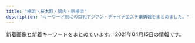 ```yaml
---
title: "横浜・桜木町・関内・新横浜"
description: "キーワード別にの巨乳アジアン・チャイナエステ嬢情報をまとめました。"
---
```


新着画像と新着キーワードをまとめています。
2021年04月15日の情報です。

<DmmAffiliateIns />
<KeywordTable
  shops={
    [
    {
        "img_links": [
            "http://xn--vckg5a5c7c8c1czd.xyz/img/nav-005.png",
            "http://xn--vckg5a5c7c8c1czd.xyz/img/no.png",
            "http://xn--vckg5a5c7c8c1czd.xyz/img/a4.jpg",
            "http://xn--vckg5a5c7c8c1czd.xyz/img/nav-001.png",
            "http://xn--vckg5a5c7c8c1czd.xyz/img/nav-006.png",
            "http://xn--vckg5a5c7c8c1czd.xyz/img/top01.png",
            "http://xn--vckg5a5c7c8c1czd.xyz/img/a2.jpg",
            "http://xn--vckg5a5c7c8c1czd.xyz/img/cg02.png",
            "http://xn--vckg5a5c7c8c1czd.xyz/img/cg05.png",
            "http://xn--vckg5a5c7c8c1czd.xyz/img/nav-002.png",
            "http://xn--vckg5a5c7c8c1czd.xyz/img/nav-004.png",
            "http://xn--vckg5a5c7c8c1czd.xyz/img/a1.jpg",
            "http://xn--vckg5a5c7c8c1czd.xyz/img/cg09.png",
            "http://xn--vckg5a5c7c8c1czd.xyz/img/cg03.png",
            "http://xn--vckg5a5c7c8c1czd.xyz/img/cg01.png",
            "http://xn--vckg5a5c7c8c1czd.xyz/img/tel.png",
            "http://xn--vckg5a5c7c8c1czd.xyz/img/nav-003.png",
            "http://xn--vckg5a5c7c8c1czd.xyz/img/a5.jpg",
            "http://xn--vckg5a5c7c8c1czd.xyz/img/cg08.png",
            "http://xn--vckg5a5c7c8c1czd.xyz/img/cg10.png",
            "http://xn--vckg5a5c7c8c1czd.xyz/img/cg06.png",
            "http://xn--vckg5a5c7c8c1czd.xyz/img/a6.jpg",
            "http://xn--vckg5a5c7c8c1czd.xyz/img/cg07.png",
            "http://xn--vckg5a5c7c8c1czd.xyz/img/a3.jpg"
        ],
        "url": "http://xn--vckg5a5c7c8c1czd.xyz/",
        "keywords": {},
        "name": "\u30a2\u30ed\u30de\u30db\u30fc\u30e0",
        "station": "\u30bb\u30f3\u30bf\u30fc\u5317\u99c5"
    },
    {
        "name": "Come Baby",
        "station": "JR\u65b0\u6a2a\u6d5c\u99c5\u5317\u53e3",
        "img_links": [
            "http://koukoku.xyz/come/css/head.jpg",
            "http://koukoku.xyz/come/css/staff/staff01.png",
            "http://koukoku.xyz/come/css/staff/staff02.png",
            "http://koukoku.xyz/come/css/staff/staff03-a.png",
            "http://koukoku.xyz/come/css/c01.png",
            "http://koukoku.xyz/come/css/top03.png",
            "http://koukoku.xyz/come/css/nav/nav-002.jpg",
            "http://koukoku.xyz/come/css/nav/nav-006.jpg",
            "http://koukoku.xyz/come/css/osusume001.png",
            "http://koukoku.xyz/come/css/staff/staff02-a.png",
            "http://koukoku.xyz/come/css/nav/nav-003.jpg",
            "http://koukoku.xyz/come/css/nav/nav-001.jpg",
            "http://koukoku.xyz/come/css/nav/nav-005.jpg",
            "http://koukoku.xyz/come/css/staff/staff01-a.png",
            "http://koukoku.xyz/come/css/nav/nav-004.jpg",
            "http://koukoku.xyz/come/css/staff/staff03.png",
            "http://koukoku.xyz/come/css/top02.jpg"
        ],
        "url": "http://koukoku.xyz/come/",
        "keywords": {
            "88": 1,
            "E": 1,
            "85": 1,
            "D": 1,
            "90": 1,
            "C": 1
        }
    },
    {
        "url": "http://relacute.ies.bz/",
        "station": "JR\u4e2d\u5c71\u99c5\u5317\u53e3",
        "img_links": [
            "http://relacute.ies.bz/images/s_news.jpg",
            "http://relacute.ies.bz/images/mobile.jpg",
            "http://kakure-yu.a2.webnavi.work/upload/sites/29/2021/04/2021040802361733.jpg",
            "http://relacute.ies.bz/images/s_staff.jpg",
            "http://relacute.ies.bz/images/room3.jpg",
            "http://relacute.ies.bz/images/room2.jpg",
            "http://relacute.ies.bz/images/room1.jpg",
            "http://relacute.ies.bz/photos/sites/29/2021/01/202101180426140.jpg",
            "http://relacute.ies.bz/photos/sites/29/2020/06/2020061906073550.jpg",
            "http://relacute.ies.bz/images/top.jpg",
            "http://relacute.ies.bz/photos/sites/29/2020/10/2020101804232462.jpg",
            "http://relacute.ies.bz/photos/sites/29/2021/03/2021030402170757.jpg",
            "http://relacute.ies.bz/photos/sites/29/2021/04/2021040803210989.jpg",
            "http://relacute.ies.bz/photos/sites/29/2020/11/2020112204235072.jpg",
            "http://relacute.ies.bz/images/room4.jpg",
            "http://relacute.ies.bz/photos/sites/29/2021/04/2021040802361733.jpg"
        ],
        "keywords": {
            "87": 1,
            "85": 4,
            "D": 5,
            "C": 1,
            "E": 1,
            "86": 1,
            "82": 1
        },
        "name": "RelaCute \u30ea\u30e9\u30ad\u30e5\u30fc\u30c8"
    },
    {
        "keywords": {},
        "img_links": [
            "http://www.est-aya.work/images/news.png",
            "http://www.est-aya.work/img/tomo1.jpg",
            "http://www.est-aya.work/images/sys3.png",
            "http://www.est-aya.work/images/interior_t.jpg",
            "http://www.est-aya.work/images/rec2.jpg",
            "http://www.est-aya.work/images/9.jpg",
            "http://www.est-aya.work/images/8.jpg",
            "http://www.est-aya.work/images/mobile.jpg",
            "http://www.est-aya.work/images/head.jpg",
            "http://www.est-aya.work/img/asuka1.jpg",
            "http://www.est-aya.work/images/line.png",
            "http://www.est-aya.work/img/mika1.jpg",
            "http://www.est-aya.work/images/tel.jpg",
            "http://www.est-aya.work/images/sys1.png",
            "http://www.est-aya.work/images/12.jpg",
            "http://www.est-aya.work/images/info.png",
            "http://www.est-aya.work/images/11.jpg",
            "http://www.est-aya.work/images/int1.png",
            "http://www.est-aya.work/images/sys2.png",
            "http://www.est-aya.work/img/miku1.jpg",
            "http://www.est-aya.work/images/rec1.png",
            "http://www.est-aya.work/images/staff_t.jpg",
            "http://www.est-aya.work/images/int2.png",
            "http://www.est-aya.work/images/2.jpg",
            "http://www.est-aya.work/images/ta.jpg",
            "http://www.est-aya.work/img/ayumi1.jpg"
        ],
        "station": "JR\u685c\u6728\u753a\u99c5\u53571\u51fa\u53e3",
        "name": "\u7d62\u9999\uff5e\u30a2\u30e4\u30ab\uff5e",
        "url": "http://www.est-aya.work/"
    },
    {
        "url": "http://ciliasa.xyz/",
        "name": "\u307f\u3055\u304d",
        "img_links": [
            "http://ciliasa.xyz/uploads/200601/1-200601142G5438.jpg",
            "http://ciliasa.xyz/uploads/200601/1-200601142K43F.jpg",
            "http://ciliasa.xyz/picture/m-top004.jpg",
            "http://ciliasa.xyz/uploads/210403/1-21040313321G04.jpg",
            "http://ciliasa.xyz/uploads/210412/1-210412123IR91.jpg",
            "http://ciliasa.xyz/uploads/200601/1-200601142P4643.jpg",
            "http://ciliasa.xyz/picture/m-top003.jpg",
            "http://ciliasa.xyz/uploads/210403/1-210403133233553.jpg",
            "http://ciliasa.xyz/picture/m-head01.jpg",
            "http://ciliasa.xyz/uploads/210409/1-2104091K430457.jpg",
            "http://ciliasa.xyz/uploads/200601/1-200601142F5435.jpg",
            "http://ciliasa.xyz/picture/call.png",
            "http://ciliasa.xyz/picture/foot01.jpg",
            "http://ciliasa.xyz/uploads/200601/1-200601142639540.jpg",
            "http://ciliasa.xyz/picture/cam-01.jpg",
            "http://ciliasa.xyz/uploads/200601/1-200601142629454.jpg",
            "http://ciliasa.xyz/uploads/210409/1-2104091K441949.jpg",
            "http://ciliasa.xyz/uploads/210412/1-210412105G2462.jpg"
        ],
        "station": "JR\u6771\u795e\u5948\u5ddd\u99c5\u897f\u53e3",
        "keywords": {
            "88": 1,
            "84": 2,
            "F": 3,
            "C": 2,
            "94": 2,
            "\u4e73": 2,
            "D": 1
        }
    },
    {
        "img_links": [
            "http://www.yoshindo.es-relax.info/images/info1.jpg",
            "http://www.yoshindo.es-relax.info/images/topnews.png",
            "http://www.yoshindo.es-relax.info/images/top-kpbar.png",
            "http://www.yoshindo.es-relax.info/images/info6.jpg",
            "http://www.yoshindo.es-relax.info/images/topbar.png",
            "http://www.yoshindo.es-relax.info/images/sidebar-credit.png",
            "http://www.yoshindo.es-relax.info/images/info3.jpg",
            "http://www.yoshindo.es-relax.info/images/topinfo.png",
            "http://www.yoshindo.es-relax.info/images/info4.jpg",
            "http://www.yoshindo.es-relax.info/images/info2.jpg",
            "http://www.yoshindo.es-relax.info/images/yui1.jpg",
            "http://www.yoshindo.es-relax.info/images/arisu1.jpg",
            "http://www.yoshindo.es-relax.info/images/info5.jpg",
            "http://www.yoshindo.es-relax.info/images/youko1.jpg",
            "http://www.yoshindo.es-relax.info/images/sayuri1.jpg",
            "http://www.yoshindo.es-relax.info/images/yuna1.jpg",
            "http://www.yoshindo.es-relax.info/images/yuki1.jpg"
        ],
        "station": "\u53cd\u753a\u99c5",
        "url": "http://www.yoshindo.es-relax.info/",
        "keywords": {},
        "name": "\u990a\u5fc3\u5802"
    },
    {
        "url": "http://www.rakuraku.esjoho.com/",
        "keywords": {
            "D": 4,
            "87": 8,
            "86": 8,
            "C": 24
        },
        "station": "\u6771\u767d\u697d\u99c5",
        "img_links": [
            "http://www.rakuraku.esjoho.com/files/002-03.jpg",
            "http://www.rakuraku.esjoho.com/files/001-03.jpg",
            "http://www.rakuraku.esjoho.com/files/003-02.jpg",
            "http://www.rakuraku.esjoho.com/images/mobile.jpg",
            "http://www.rakuraku.esjoho.com/files/003-03.jpg",
            "http://www.rakuraku.esjoho.com/files/003.jpg",
            "http://www.rakuraku.esjoho.com/files/002-02.jpg",
            "http://www.rakuraku.esjoho.com/files/001-02.jpg",
            "http://www.rakuraku.esjoho.com/files/004.jpg",
            "http://www.rakuraku.esjoho.com/files/004-03.jpg",
            "http://www.rakuraku.esjoho.com/files/004-02.jpg",
            "http://www.rakuraku.esjoho.com/images/r3.jpg",
            "http://www.rakuraku.esjoho.com/files/002.jpg",
            "http://www.rakuraku.esjoho.com/files/001.jpg",
            "http://www.rakuraku.esjoho.com/images/line.png"
        ],
        "name": "\u697d\u697d"
    },
    {
        "keywords": {
            "E": 4,
            "82": 4,
            "87": 32,
            "D": 28,
            "C": 4
        },
        "name": "\u7f8e\u5c11\u5973\u5b66\u5712",
        "img_links": [
            "http://www.gakuen.relaxjp.info/img/top_slider01.jpg",
            "http://www.gakuen.relaxjp.info/files/007-03.jpg",
            "http://www.gakuen.relaxjp.info/files/007.jpg",
            "http://www.gakuen.relaxjp.info/files/008-02.jpg",
            "http://www.gakuen.relaxjp.info/files/009-02.jpg",
            "http://www.gakuen.relaxjp.info/files/003-02.jpg",
            "http://www.gakuen.relaxjp.info/files/002-02.jpg",
            "http://www.gakuen.relaxjp.info/files/001-02.jpg",
            "http://www.gakuen.relaxjp.info/files/001.jpg",
            "http://www.gakuen.relaxjp.info/files/006-02.jpg",
            "http://www.gakuen.relaxjp.info/files/005-02.jpg",
            "http://www.gakuen.relaxjp.info/files/004-03.jpg",
            "http://www.gakuen.relaxjp.info/files/008-03.jpg",
            "http://www.gakuen.relaxjp.info/files/002-03.jpg",
            "http://www.gakuen.relaxjp.info/files/006.jpg",
            "http://www.gakuen.relaxjp.info/files/003-03.jpg",
            "http://www.gakuen.relaxjp.info/files/006-03.jpg",
            "http://www.gakuen.relaxjp.info/files/004.jpg",
            "http://www.gakuen.relaxjp.info/files/009-03.jpg",
            "http://www.gakuen.relaxjp.info/files/009.jpg",
            "http://www.gakuen.relaxjp.info/img/top_slider02.jpg",
            "http://www.gakuen.relaxjp.info/files/003.jpg",
            "http://www.gakuen.relaxjp.info/files/007-02.jpg",
            "http://www.gakuen.relaxjp.info/files/005-03.jpg",
            "http://www.gakuen.relaxjp.info/files/004-02.jpg",
            "http://www.gakuen.relaxjp.info/files/008.jpg",
            "http://www.gakuen.relaxjp.info/files/002.jpg",
            "http://www.gakuen.relaxjp.info/files/005.jpg",
            "http://www.gakuen.relaxjp.info/files/001-03.jpg"
        ],
        "station": "JR\u95a2\u5185\u99c5\u5357\u53e3",
        "url": "http://www.gakuen.relaxjp.info/"
    },
    {
        "name": "\u7652\uff5e\u3044\u3084\u3057\uff5e",
        "station": "\u65e5\u30ce\u51fa\u753a\u99c5",
        "url": "http://www.est-baby.work/",
        "keywords": {},
        "img_links": [
            "http://www.est-baby.work/images/sys1.jpg",
            "http://www.est-baby.work/images/1.jpg",
            "http://www.est-baby.work/images/int1.jpg",
            "http://www.est-baby.work/images/menu/interior.png",
            "http://www.est-baby.work/images/8.jpg",
            "http://www.est-baby.work/staff/koko.jpg",
            "http://www.est-baby.work/images/interior_t.jpg",
            "http://www.est-baby.work/img/yuki1.png",
            "http://www.est-baby.work/images/staff_t.jpg",
            "http://www.est-baby.work/images/6.jpg",
            "http://www.est-baby.work/images/menu/staff.png",
            "http://www.est-baby.work/images/int2.jpg",
            "http://www.est-baby.work/images/news.jpg",
            "http://www.est-baby.work/img/kaori1.png",
            "http://www.est-baby.work/images/head.jpg",
            "http://www.est-baby.work/images/sys3.jpg",
            "http://www.est-baby.work/images/koko_200x40.png",
            "http://www.est-baby.work/images/tr.jpg",
            "http://www.est-baby.work/images/menu/top.png",
            "http://www.est-baby.work/img/nana1.png",
            "http://www.est-baby.work/staff/sizuka.jpg",
            "http://www.est-baby.work/images/7.jpg",
            "http://www.est-baby.work/images/sisu.jpg",
            "http://www.est-baby.work/staff/kaori.jpg",
            "http://www.est-baby.work/images/tgirl.jpg",
            "http://www.est-baby.work/images/3.jpg",
            "http://www.est-baby.work/staff/nana.jpg",
            "http://www.est-baby.work/staff/yuki.jpg",
            "http://www.est-baby.work/images/sys2.jpg",
            "http://www.est-baby.work/img/sizuka1.png",
            "http://www.est-baby.work/img/koko1.png",
            "http://www.est-baby.work/images/sys4.jpg",
            "http://www.est-baby.work/img/yuki2.png"
        ]
    },
    {
        "img_links": [
            "http://sweety-est.info/images/evetop.png",
            "http://sweety-est.info/images/cg06.jpg",
            "http://sweety-est.info/images/sruru.jpg",
            "http://sweety-est.info/images/precau.png",
            "http://sweety-est.info/images/news.png",
            "http://sweety-est.info/images/staff_s.png",
            "http://sweety-est.info/images/cg05.jpg",
            "http://sweety-est.info/images/top.png",
            "http://sweety-est.info/images/cg04.jpg"
        ],
        "url": "http://sweety-est.info/",
        "station": "\u30bb\u30f3\u30bf\u30fc\u5357\u99c51\u756a\u51fa\u53e3",
        "keywords": {
            "D": 3,
            "86": 9,
            "E": 6
        },
        "name": "\u5b66\u5712"
    },
    {
        "name": "\u512a\u96c5\uff5e\u3086\u3046\u304c\uff5e",
        "img_links": [
            "http://yuga.estx.net/images/main_14.jpg",
            "http://yuga.estx.net/images/main_05.jpg",
            "http://yuga.estx.net/images/main_19.jpg",
            "http://yuga.estx.net/images/main_09.jpg",
            "http://yuga.estx.net/images/main_11.jpg",
            "http://yuga.estx.net/images/main_10.jpg",
            "http://yuga.estx.net/images/main_03.jpg",
            "http://yuga.estx.net/images/info_12.jpg",
            "http://yuga.estx.net/images/staff_16.jpg",
            "http://yuga.estx.net/images/noimage.jpg",
            "http://yuga.estx.net/staff/3/1.jpg",
            "http://yuga.estx.net/images/main_15.jpg",
            "http://yuga.estx.net/images/main_06.jpg",
            "http://yuga.estx.net/images/main_07.jpg",
            "http://yuga.estx.net/images/main_12.jpg",
            "http://yuga.estx.net/staff/2/1.jpg",
            "http://yuga.estx.net/staff/1/1.jpg",
            "http://yuga.estx.net/staff/4/1.jpg",
            "http://yuga.estx.net/images/main_08.jpg",
            "http://yuga.estx.net/images/main_13.jpg",
            "http://yuga.estx.net/images/main_16.jpg",
            "http://yuga.estx.net/images/staff_12.jpg"
        ],
        "url": "http://yuga.estx.net/",
        "keywords": {},
        "station": "JR\u4e2d\u5c71\u99c5"
    },
    {
        "url": "http://es-kannai.link",
        "img_links": [
            "http://es-kannai.link/wp-content/uploads/2021/04/IMG_5651-250x376.jpg",
            "http://es-kannai.link/wp-content/themes/template-salon2/images/news-ttl.jpg",
            "http://es-kannai.link/wp-content/uploads/2021/04/IMG_5653.jpg",
            "http://es-kannai.link/wp-content/uploads/2021/04/IMG_5653-267x400.jpg",
            "http://es-kannai.link/wp-content/themes/template-salon2/images/m-info.png",
            "http://es-kannai.link/wp-content/uploads/2021/04/IMG_5652-250x376.jpg",
            "http://es-kannai.link/wp-content/themes/template-salon2/images/newface-ttl.jpg",
            "http://es-kannai.link/wp-content/uploads/2021/04/IMG_5649-400x600.jpg",
            "http://es-kannai.link/wp-content/uploads/2016/12/aa.jpg",
            "http://es-kannai.link/wp-content/uploads/2021/04/IMG_5652-400x600.jpg",
            "http://es-kannai.link/wp-content/uploads/2016/12/a.jpg",
            "http://es-kannai.link/wp-content/uploads/2016/12/vvv.png",
            "http://es-kannai.link/wp-content/uploads/2021/04/IMG_5649.jpg",
            "http://es-kannai.link/wp-content/uploads/2016/12/aaa.jpg",
            "http://es-kannai.link/wp-content/uploads/2021/04/IMG_5652-267x400.jpg",
            "http://es-kannai.link/wp-content/uploads/2021/04/IMG_5651.jpg",
            "http://es-kannai.link/wp-content/uploads/2016/12/d.png",
            "http://es-kannai.link/wp-content/uploads/2021/04/IMG_5653-250x376.jpg",
            "http://es-kannai.link/wp-content/uploads/2021/04/IMG_5650-250x376.jpg",
            "http://es-kannai.link/wp-content/uploads/2016/12/aaaa.jpg",
            "http://es-kannai.link/wp-content/uploads/2021/04/IMG_5649-250x376.jpg",
            "http://es-kannai.link/wp-content/uploads/2021/04/IMG_5649-267x400.jpg",
            "http://es-kannai.link/wp-content/themes/template-salon2/images/info.png",
            "http://es-kannai.link/wp-content/uploads/2016/12/vvvv.png",
            "http://es-kannai.link/wp-content/uploads/2016/12/v.jpg",
            "http://es-kannai.link/wp-content/uploads/2021/04/IMG_5650-400x600.jpg",
            "http://es-kannai.link/wp-content/uploads/2021/04/IMG_5651-400x600.jpg",
            "http://es-kannai.link/wp-content/uploads/2021/04/IMG_5650-267x400.jpg",
            "http://es-kannai.link/wp-content/uploads/2016/12/dd.png",
            "http://es-kannai.link/wp-content/uploads/2021/04/IMG_5650.jpg",
            "http://cdn.dino-es.com/images/logo/200x40DinoEs.png",
            "http://es-kannai.link/wp-content/themes/template-salon2/images/campaign-bnr.png",
            "http://es-kannai.link/wp-content/uploads/2021/04/IMG_5652.jpg",
            "http://es-kannai.link/wp-content/themes/template-salon2/images/main-img.jpg",
            "http://es-kannai.link/wp-content/uploads/2016/12/vv.jpg",
            "http://es-kannai.link/wp-content/uploads/2021/04/IMG_5651-267x400.jpg",
            "http://es-kannai.link/wp-content/uploads/2021/04/IMG_5653-400x600.jpg"
        ],
        "keywords": {},
        "name": "Venus",
        "station": "JR\u95a2\u5185\u99c5\u5357\u53e3"
    },
    {
        "url": "http://www.relax-colorful.com/",
        "name": "Colorful\uff5e\u30ab\u30e9\u30d5\u30eb\uff5e",
        "keywords": {
            "86": 15,
            "D": 39,
            "85": 3,
            "87": 30,
            "C": 38
        },
        "station": "JR\u95a2\u5185\u99c5\u5317\u53e3",
        "img_links": [
            "http://www.relax-colorful.com/files/053-02.jpg",
            "http://www.relax-colorful.com/files/067-03.jpg",
            "http://www.relax-colorful.com/files/073-02.jpg",
            "http://www.relax-colorful.com/files/060-02.jpg",
            "http://www.relax-colorful.com/files/091.jpg",
            "http://www.relax-colorful.com/images/staff1.jpg",
            "http://www.relax-colorful.com/files/067.jpg",
            "http://www.relax-colorful.com/files/080-03.jpg",
            "http://www.relax-colorful.com/images/news.jpg",
            "http://www.relax-colorful.com/files/087-03.jpg",
            "http://www.relax-colorful.com/files/082-03.jpg",
            "http://www.relax-colorful.com/files/077-03.jpg",
            "http://www.relax-colorful.com/files/087-02.jpg",
            "http://www.relax-colorful.com/files/089-03.jpg",
            "http://www.relax-colorful.com/files/092-02.jpg",
            "http://www.relax-colorful.com/files/090-02.jpg",
            "http://www.relax-colorful.com/files/093-03.jpg",
            "http://www.relax-colorful.com/files/093.jpg",
            "http://www.relax-colorful.com/files/090-03.jpg",
            "http://www.relax-colorful.com/files/040-02.jpg",
            "http://www.relax-colorful.com/files/080-02.jpg",
            "http://www.relax-colorful.com/files/093-02.jpg",
            "http://www.relax-colorful.com/images/staff1b.jpg",
            "http://www.relax-colorful.com/files/067-02.jpg",
            "http://www.relax-colorful.com/images/pick.jpg",
            "http://www.relax-colorful.com/files/073.jpg",
            "http://www.relax-colorful.com/images/staff_line.jpg",
            "http://www.relax-colorful.com/files/091-02.jpg",
            "http://www.relax-colorful.com/images/top.jpg",
            "http://www.relax-colorful.com/files/040.jpg",
            "http://www.relax-colorful.com/images/mobile.jpg",
            "http://www.relax-colorful.com/files/069-02.jpg",
            "http://www.relax-colorful.com/files/069-03.jpg",
            "http://www.relax-colorful.com/files/055-03.jpg",
            "http://www.relax-colorful.com/files/087.jpg",
            "http://www.relax-colorful.com/images/koko_200x40.png",
            "http://www.relax-colorful.com/files/069.jpg",
            "http://www.relax-colorful.com/files/060.jpg",
            "http://www.relax-colorful.com/files/060-03.jpg",
            "http://www.relax-colorful.com/images/news1.jpg",
            "http://www.relax-colorful.com/files/089-02.jpg",
            "http://www.relax-colorful.com/files/077.jpg",
            "http://www.relax-colorful.com/files/073-03.jpg",
            "http://www.relax-colorful.com/images/news2.jpg",
            "http://www.relax-colorful.com/files/055.jpg",
            "http://www.relax-colorful.com/images/bjs3.jpg",
            "http://www.relax-colorful.com/files/091-03.jpg",
            "http://www.relax-colorful.com/files/092-03.jpg",
            "http://www.relax-colorful.com/images/att.jpg",
            "http://www.relax-colorful.com/images/girl_bt.jpg",
            "http://www.relax-colorful.com/images/backlist.jpg",
            "http://www.relax-colorful.com/files/090.jpg",
            "http://www.relax-colorful.com/files/082-02.jpg",
            "http://www.relax-colorful.com/files/053.jpg",
            "http://www.relax-colorful.com/files/082.jpg",
            "http://www.relax-colorful.com/files/053-03.jpg",
            "http://www.relax-colorful.com/files/089.jpg",
            "http://www.relax-colorful.com/files/092.jpg",
            "http://www.relax-colorful.com/images/staff1a.jpg",
            "http://www.relax-colorful.com/files/040-03.jpg",
            "http://www.relax-colorful.com/files/077-02.jpg",
            "http://www.relax-colorful.com/files/080.jpg",
            "http://www.relax-colorful.com/files/055-02.jpg"
        ]
    },
    {
        "keywords": {},
        "url": "https://color.uouono.com/",
        "station": "JR\u6a2a\u6d5c\u99c5\u76f8\u9244\u53e3",
        "name": "\u30ab\u30e9\u30d5\u30eb\u30ea\u30be\u30fc\u30c8",
        "img_links": []
    },
    {
        "station": "JR\u95a2\u5185\u99c5\u5357\u53e3",
        "img_links": [
            "http://diamond.esute.tokyo/images/pic11.jpg",
            "http://diamond.esute.tokyo/staff/s-sora.jpg",
            "http://diamond.esute.tokyo/images/c-staff.png",
            "http://diamond.esute.tokyo/images/footer.png",
            "http://diamond.esute.tokyo/images/bar-staff.png",
            "http://diamond.esute.tokyo/images/bar-cam.png",
            "http://diamond.esute.tokyo/images/bill.png",
            "http://diamond.esute.tokyo/staff/s-yumi.jpg",
            "http://diamond.esute.tokyo/images/b-tel.png",
            "http://diamond.esute.tokyo/staff/s-mari.jpg",
            "http://diamond.esute.tokyo/images/pic-akasuri2021.png",
            "http://diamond.esute.tokyo/images/bar-pickup.png",
            "http://diamond.esute.tokyo/images/cam20210413.png",
            "http://diamond.esute.tokyo/images/c-interior.png",
            "http://diamond.esute.tokyo/images/bar-interior.png",
            "http://diamond.esute.tokyo/images/pic2.jpg",
            "http://diamond.esute.tokyo/images/c-top.png"
        ],
        "url": "http://diamond.esute.tokyo/",
        "keywords": {},
        "name": "\u30c0\u30a4\u30e4"
    },
    {
        "url": "http://girl.me-es.com/",
        "name": "\u30e9\u30c3\u30ad\u30fc\u30ac\u30fc\u30eb",
        "keywords": {
            "C": 3,
            "89": 1,
            "94": 1,
            "87": 1,
            "88": 1,
            "90": 2,
            "E": 2
        },
        "station": "JR\u95a2\u5185\u99c5\u5317\u53e3",
        "img_links": [
            "http://girl.me-es.com/images/02.jpg",
            "http://girl.me-es.com/girl/05.jpg",
            "http://girl.me-es.com/images/info.jpg",
            "http://girl.me-es.com/images/index_21.jpg",
            "http://girl.me-es.com/images/index_14.jpg",
            "http://girl.me-es.com/images/index_17.jpg",
            "http://girl.me-es.com/images/01.jpg",
            "http://girl.me-es.com/girl/01a.jpg",
            "http://girl.me-es.com/images/info_10.jpg",
            "http://girl.me-es.com/images/index_13.jpg",
            "http://girl.me-es.com/girl/02.jpg",
            "http://girl.me-es.com/images/index_05.jpg",
            "http://girl.me-es.com/girl/04.jpg",
            "http://girl.me-es.com/images/index_08.jpg",
            "http://girl.me-es.com/images/index_07.jpg",
            "http://girl.me-es.com/images/index_09.jpg",
            "http://girl.me-es.com/girl/06.jpg",
            "http://girl.me-es.com/images/rec_10.jpg",
            "http://girl.me-es.com/images/index_03.jpg",
            "http://girl.me-es.com/images/index_10.jpg",
            "http://girl.me-es.com/girl/03.jpg",
            "http://girl.me-es.com/images/index_19.jpg",
            "http://girl.me-es.com/images/index_04.jpg",
            "http://girl.me-es.com/images/index_01.jpg",
            "http://girl.me-es.com/girl/00.jpg",
            "http://girl.me-es.com/girl/05a.jpg",
            "http://girl.me-es.com/girl/01.jpg",
            "http://girl.me-es.com/images/index_12.jpg",
            "http://girl.me-es.com/images/index_06.jpg",
            "http://girl.me-es.com/images/rec.jpg",
            "http://girl.me-es.com/images/index_15.jpg",
            "http://girl.me-es.com/images/staff_10.jpg"
        ]
    },
    {
        "name": "Baby Heart \uff5e\u30d9\u30a4\u30d3\u30fc\u30cf\u30fc\u30c8\uff5e",
        "station": "JR\u95a2\u5185\u99c5\u5357\u53e3",
        "img_links": [
            "http://babyheart.info/staffPhoto/b20210110172549.jpg",
            "http://babyheart.info/staffPhoto/b20201102210807.jpg",
            "http://babyheart.info/staffPhoto/s20201102165304.jpg",
            "http://babyheart.info/images/slider1/02.jpg",
            "http://babyheart.info/staffPhoto/s20210110172549.jpg",
            "http://babyheart.info/staffPhoto/b20201102195459.jpg",
            "http://babyheart.info/staffPhoto/s20201102165737.jpg",
            "http://babyheart.info/staffPhoto/s20210209231643.jpg",
            "http://babyheart.info/images/gallery1.jpg",
            "http://babyheart.info/js/sliderLine/slide_next.png",
            "http://babyheart.info/staffPhoto/b20201102165304.jpg",
            "http://babyheart.info/staffPhoto/b20210209231643.jpg",
            "http://babyheart.info/images/slider1/03.jpg",
            "http://babyheart.info/images/mobile.jpg",
            "http://babyheart.info/staffPhoto/b20201113143808.jpg",
            "http://babyheart.info/uploadfiles/images/campaignBabyheartInfo.jpg",
            "http://babyheart.info/staffPhoto/b20201113143406.jpg",
            "http://babyheart.info/staffPhoto/s20201113143808.jpg",
            "http://babyheart.info/staffPhoto/s20201113143406.jpg",
            "http://babyheart.info/js/sliderLine/slide_prev.png",
            "http://babyheart.info/staffPhoto/s20201102210807.jpg",
            "http://babyheart.info/images/returnBtn.png",
            "http://babyheart.info/staffPhoto/s20201102195459.jpg",
            "http://babyheart.info/staffPhoto/s20201102132433.jpg",
            "http://babyheart.info/staffPhoto/b20201102132433.jpg",
            "http://babyheart.info/staffPhoto/b20201102165737.jpg"
        ],
        "url": "http://babyheart.info/",
        "keywords": {
            "99": 1,
            "85": 1,
            "88": 1,
            "E": 1,
            "D": 2,
            "\u30bb\u30af\u30b7\u30fc": 1,
            "86": 3,
            "96": 1,
            "80": 1,
            "C": 3
        }
    },
    {
        "url": "http://www.rosegirl.mesthe.com/",
        "station": "JR\u6771\u795e\u5948\u5ddd\u99c5\u897f\u53e3",
        "keywords": {
            "E": 1,
            "88": 1,
            "C": 2,
            "87": 2,
            "86": 2,
            "D": 2
        },
        "img_links": [
            "http://www.rosegirl.mesthe.com/images/staff_mitashi.jpg",
            "http://www.rosegirl.mesthe.com/images/staff-bg_end.jpg",
            "http://www.rosegirl.mesthe.com/images/mainimg.jpg",
            "http://www.rosegirl.mesthe.com/images/room/photo02.jpg",
            "http://www.rosegirl.mesthe.com/files/002.jpg",
            "http://www.rosegirl.mesthe.com/files/003.jpg",
            "http://www.rosegirl.mesthe.com/files/004.jpg",
            "http://www.rosegirl.mesthe.com/files/002-02.jpg",
            "http://www.rosegirl.mesthe.com/files/003-02.jpg",
            "http://www.rosegirl.mesthe.com/images/top_osusume.jpg",
            "http://www.rosegirl.mesthe.com/images/room/photo03.jpg",
            "http://www.rosegirl.mesthe.com/files/004-02.jpg",
            "http://www.rosegirl.mesthe.com/files/005.jpg",
            "http://www.rosegirl.mesthe.com/images/mobile.jpg",
            "http://www.rosegirl.mesthe.com/files/001-02.jpg",
            "http://www.rosegirl.mesthe.com/images/staff-top_end.jpg",
            "http://www.rosegirl.mesthe.com/images/info.png",
            "http://www.rosegirl.mesthe.com/files/001.jpg",
            "http://www.rosegirl.mesthe.com/images/room/photo04.jpg",
            "http://www.rosegirl.mesthe.com/files/005-02.jpg",
            "http://www.rosegirl.mesthe.com/images/room/photo01.jpg"
        ],
        "name": "Rose Girl -\u30ed\u30fc\u30ba\u30ac\u30fc\u30eb-"
    },
    {
        "url": "http://aroma-est.xyz/",
        "station": "JR\u6771\u795e\u5948\u5ddd\u99c5\u897f\u53e3",
        "name": "Sugar \uff5e\u30b7\u30e5\u30ac\u30fc\uff5e",
        "img_links": [
            "http://aroma-est.xyz/img/cg02.jpg",
            "http://aroma-est.xyz/img/topimg1.jpg",
            "http://aroma-est.xyz/img/cg01.jpg",
            "http://aroma-est.xyz/img/topimg.jpg",
            "http://aroma-est.xyz/img/cg05.jpg",
            "http://aroma-est.xyz/img/cg04.jpg",
            "http://aroma-est.xyz/img/cg07.jpg",
            "http://aroma-est.xyz/img/r3.jpg",
            "http://aroma-est.xyz/img/r0.jpg",
            "http://aroma-est.xyz/img/cg0.jpg",
            "http://aroma-est.xyz/img/cg06.jpg",
            "http://aroma-est.xyz/img/r2.jpg"
        ],
        "keywords": {}
    },
    {
        "station": "JR\u95a2\u5185\u99c5\u5357\u53e3",
        "keywords": {
            "D": 3,
            "88": 1,
            "89": 2
        },
        "url": "http://latte.iest.xyz/",
        "name": "\u68ee\u7f85",
        "img_links": [
            "http://latte.iest.xyz/css/top03.jpg",
            "http://latte.iest.xyz/css/tel01.png",
            "http://latte.iest.xyz/css/nav/nav-006.png",
            "http://latte.iest.xyz/css/nav/nav-002.png",
            "http://latte.iest.xyz/css/staff/staff06.jpg",
            "http://latte.iest.xyz/css/staff/staff02.jpg",
            "http://latte.iest.xyz/css/head-change.jpg",
            "http://latte.iest.xyz/css/nav/nav-003.png",
            "http://latte.iest.xyz/css/nav/nav-004.png",
            "http://latte.iest.xyz/css/staff/staff01.jpg",
            "http://latte.iest.xyz/css/nav/nav-005.png",
            "http://latte.iest.xyz/css/osusume01.jpg",
            "http://latte.iest.xyz/css/nav/nav-001.png"
        ]
    },
    {
        "name": "\u6765\u5922\uff5e\u30e9\u30a4\u30e0\uff5e",
        "url": "http://raimu.ests.jp/",
        "station": "JR\u6771\u795e\u5948\u5ddd\u99c5\u897f\u53e3",
        "keywords": {},
        "img_links": []
    },
    {
        "url": "http://www.shine-es.info/",
        "station": "JR\u65b0\u6a2a\u6d5c\u99c5\u5317\u53e3",
        "img_links": [
            "http://www.shine-es.info/public/image/20191007/20191007000800_55460.png",
            "http://www.shine-es.info/img/top/pic-3.jpg",
            "http://www.shine-es.info/public/image/20200420/20200420174944_96356.jpeg",
            "http://www.shine-es.info/public/image/20180806/20180806021637_66262.jpeg",
            "http://www.shine-es.info/img/top/nav_03.jpg",
            "http://www.shine-es.info/public/image/20210224/20210224004055_63018.jpg",
            "http://www.shine-es.info/img/top/nav_05.jpg",
            "http://www.shine-es.info/public/image/20180524/20180524214652_54672.jpeg",
            "http://www.shine-es.info/public/image/20191123/20191123005624_21397.jpg",
            "http://www.shine-es.info/public/image/20180426/20180426160618_24358.jpg",
            "http://www.shine-es.info/public/image/20181128/20181128190142_51228.jpeg",
            "http://www.shine-es.info/public/image/20180524/20180524214818_14591.jpeg",
            "http://www.shine-es.info/public/image/20180806/20180806021646_71312.jpeg",
            "http://www.shine-es.info/public/image/20200505/20200505002649_53549.png",
            "http://www.shine-es.info/img/top/mobile.jpg",
            "http://www.shine-es.info/public/image/20180524/20180524214610_38863.jpeg",
            "http://www.shine-es.info/img/top/pic-1.jpg",
            "http://www.shine-es.info/public/image/20210330/20210330113900_55694.jpg",
            "http://www.shine-es.info/public/image/20190406/20190406214019_72078.jpg",
            "http://www.shine-es.info/public/image/20191009/20191009171341_70954.jpg",
            "http://www.shine-es.info/img/top/nav_09.jpg",
            "http://www.shine-es.info/public/image/20180426/20180426160348_68419.jpg",
            "http://www.shine-es.info/public/image/20180524/20180524214747_75881.jpeg",
            "http://www.shine-es.info/public/image/20180514/20180514161320_29646.jpg",
            "http://www.shine-es.info/public/image/20200420/20200420175008_44399.jpeg",
            "http://www.shine-es.info/public/image/20180426/20180426161222_54119.jpg",
            "http://www.shine-es.info/public/image/20201020/20201020190438_86333.png",
            "http://www.shine-es.info/public/image/20201210/20201210131428_47249.png",
            "http://www.shine-es.info/public/image/20200816/20200816001546_39857.jpg",
            "http://www.shine-es.info/public/image/20200901/20200901124912_14983.jpg",
            "http://www.shine-es.info/public/image/20210204/20210204005557_55265.png",
            "http://www.shine-es.info/public/image/20201113/20201113010109_63246.png",
            "http://www.shine-es.info/public/image/20201107/20201107124509_92438.png",
            "http://www.shine-es.info/public/image/20201130/20201130150442_88111.jpg",
            "http://www.shine-es.info/img/top/nav_04.jpg",
            "http://www.shine-es.info/public/image/20200120/20200120014129_44289.jpg",
            "http://www.shine-es.info/public/image/20191007/20191007000751_26360.jpg",
            "http://www.shine-es.info/public/image/20200901/20200901125021_47269.jpg",
            "http://www.shine-es.info/img/system/campaign3.png",
            "http://www.shine-es.info/public/image/20200420/20200420174959_97231.jpeg",
            "http://www.shine-es.info/public/image/20180528/20180528013047_54119.jpg",
            "http://www.shine-es.info/public/image/20191123/20191123005615_48887.jpg",
            "http://www.shine-es.info/public/image/20200225/20200225013302_28274.png",
            "http://www.shine-es.info/public/image/20190617/20190617002036_61596.jpg",
            "http://www.shine-es.info/img/top/pic-2.jpg",
            "http://www.shine-es.info/public/image/20210222/20210222103449_67865.png",
            "http://www.shine-es.info/public/image/20190827/20190827011025_93525.jpg",
            "http://www.shine-es.info/img/top/pic-1.png",
            "http://www.shine-es.info/public/image/20201009/20201009012403_82863.jpg",
            "http://www.shine-es.info/public/image/20210126/20210126012525_25271.png",
            "http://www.shine-es.info/public/image/20191009/20191009171328_21361.jpg",
            "http://www.shine-es.info/public/image/20201030/20201030141055_73595.jpg",
            "http://www.shine-es.info/public/image/20190617/20190617002029_84673.jpg",
            "http://www.shine-es.info/img/top/nav_06.jpg",
            "http://www.shine-es.info/public/image/20191129/20191129184548_44783.jpg",
            "http://www.shine-es.info/img/top/koko.png",
            "http://www.shine-es.info/img/top/nav_07.jpg",
            "http://www.shine-es.info/public/image/20180524/20180524214431_17082.jpg"
        ],
        "name": "SRP",
        "keywords": {
            "84": 12,
            "C": 71,
            "87": 19,
            "83": 8,
            "86": 41,
            "85": 26,
            "D": 26
        }
    },
    {
        "img_links": [
            "https://neko.iest.info/images/room1.jpg",
            "https://neko.iest.info/images/relax.jpg",
            "https://neko.iest.info/photos/sites/42/2021/02/2021022105381432.jpg",
            "https://neko.iest.info/photos/sites/42/2020/10/2020101002283598.jpg",
            "https://neko.iest.info/images/top.png",
            "https://neko.iest.info/images/room3.jpg",
            "https://neko.iest.info/images/s_pick.png",
            "https://neko.iest.info/photos/sites/42/2020/09/2020092903532287.jpg",
            "https://neko.iest.info/photos/sites/42/2020/09/2020092903532212.jpg",
            "https://neko.iest.info/images/room4.jpg",
            "https://neko.iest.info/images/mobile.jpg",
            "https://neko.iest.info/photos/sites/42/2020/09/2020092903532145.jpg",
            "https://neko.iest.info/photos/sites/42/2021/04/2021041302581846.jpg",
            "https://neko.iest.info/photos/sites/42/2021/03/2021030306114397.jpg",
            "https://neko.iest.info/images/s3.jpg",
            "https://neko.iest.info/photos/sites/42/2020/09/2020092903532220.jpg",
            "https://neko.iest.info/photos/sites/42/2020/11/2020111803082379.jpg",
            "https://neko.iest.info/images/info.jpg",
            "https://neko.iest.info/images/line02.jpg",
            "https://neko.iest.info/images/s_staff.jpg",
            "https://neko.iest.info/photos/sites/42/2020/10/2020101208591894.jpg",
            "https://neko.iest.info/images/room2.jpg",
            "https://neko.iest.info/images/s_news.png",
            "https://neko.iest.info/images/s1.jpg",
            "https://neko.iest.info/photos/sites/42/2020/12/2020122005092087.jpg"
        ],
        "keywords": {
            "C": 12,
            "E": 12,
            "85": 84,
            "84": 12,
            "87": 12,
            "86": 24,
            "D": 108
        },
        "url": "https://neko.iest.info/",
        "station": "JR\u6a2a\u6d5c\u99c5\u897f\u53e3",
        "name": "\u53ef\u611b\u3044\u732b"
    },
    {
        "img_links": [
            "http://lucky.est-u.com/images/index_10.jpg",
            "http://lucky.est-u.com/images/s9.jpg",
            "http://lucky.est-u.com/images/staff_06.jpg",
            "http://lucky.est-u.com/images/index_04.jpg",
            "http://lucky.est-u.com/images/staff_08.jpg",
            "http://lucky.est-u.com/staff/moe/1.jpg",
            "http://lucky.est-u.com/images/index_02.jpg",
            "http://lucky.est-u.com/images/index_11.jpg",
            "http://lucky.est-u.com/images/index_06.jpg",
            "http://lucky.est-u.com/images/new_08.jpg",
            "http://lucky.est-u.com/images/new_10.jpg",
            "http://lucky.est-u.com/images/index_05.jpg",
            "http://lucky.est-u.com/images/s8.jpg",
            "http://lucky.est-u.com/staff/rio/1.jpg",
            "http://lucky.est-u.com/staff/aya/1.jpg"
        ],
        "url": "http://lucky.est-u.com/",
        "keywords": {},
        "name": "\u30e9\u30c3\u30ad\u30fc",
        "station": "\u9ec4\u91d1\u753a\u99c5"
    },
    {
        "name": "\u30d4\u30f3\u30af",
        "url": "http://pink.msa.jp/",
        "keywords": {
            "86": 3,
            "84": 3,
            "85": 3,
            "83": 3
        },
        "img_links": [
            "http://pink.msa.jp/images/staff_04.jpg",
            "http://pink.msa.jp/layer/images/top/top_04.jpg",
            "http://pink.msa.jp/images/staff_03.jpg",
            "http://pink.msa.jp/layer/images/top/top_06.jpg",
            "http://pink.msa.jp/images/staff_06.jpg",
            "http://pink.msa.jp/images/1.jpg",
            "http://pink.msa.jp/images/ser1.jpg",
            "http://pink.msa.jp/images/ser2.jpg",
            "http://pink.msa.jp/layer/images/top/top_05.jpg",
            "http://pink.msa.jp/layer/images/top/top_01.jpg",
            "http://pink.msa.jp/images/ser3.jpg",
            "http://pink.msa.jp/images/staff_bj1.png",
            "http://pink.msa.jp/images/staff_02.jpg",
            "http://pink.msa.jp/images/s_info.png",
            "http://pink.msa.jp/layer/images/top/top_03.jpg",
            "http://pink.msa.jp/images/info.png",
            "http://pink.msa.jp/layer/images/top.jpg",
            "http://pink.msa.jp/images/staff_01.jpg",
            "http://pink.msa.jp/layer/images/top/top_02.jpg",
            "http://pink.msa.jp/images/s_service.png",
            "http://pink.msa.jp/images/top2.jpg",
            "http://pink.msa.jp/images/wenzi-staff.png",
            "http://pink.msa.jp/layer/images/top/top_08.png",
            "http://pink.msa.jp/images/staff_bj4.png",
            "http://pink.msa.jp/images/top1.jpg",
            "http://pink.msa.jp/images/ser4.jpg"
        ],
        "station": "JR\u95a2\u5185\u99c5\u5357\u53e3"
    },
    {
        "img_links": [
            "http://morien.este.work/mens-esthe.png",
            "http://morien.este.work/2/uploadimg/1574764277.jpg",
            "http://morien.este.work/2/uploadimg/1577672563.jpg",
            "http://morien.este.work/top.jpg",
            "http://morien.este.work/2/uploadimg/1613996342.jpg",
            "http://morien.este.work/2/uploadimg/1594704743.jpg"
        ],
        "keywords": {
            "85": 6,
            "86": 6,
            "D": 24,
            "83": 6,
            "87": 6
        },
        "url": "http://morien.este.work/",
        "name": "\u68ee\u82d1",
        "station": "\u53cd\u753a\u99c5"
    },
    {
        "img_links": [
            "http://sh-riraku31.xyz/templets/default/picture/staff01.jpg",
            "http://sh-riraku31.xyz/uploads/allimg/180703/1-1PF3111J3201.png",
            "http://sh-riraku31.xyz/uploads/201005/1-201005162101U5.jpg",
            "http://sh-riraku31.xyz/uploads/201005/1-2010051J6062Y.jpg",
            "http://sh-riraku31.xyz/uploads/allimg/180629/1-1P629115504250.png",
            "http://sh-riraku31.xyz/uploads/201005/1-2010051621224F.jpg",
            "http://sh-riraku31.xyz/templets/default/picture/top1.jpg",
            "http://sh-riraku31.xyz/uploads/201005/1-201005162114248.jpg",
            "http://sh-riraku31.xyz/templets/default/picture/s_news.jpg",
            "http://sh-riraku31.xyz/uploads/201005/1-2010051J55CA.jpg",
            "http://sh-riraku31.xyz/uploads/201005/1-201005162052635.jpg",
            "http://sh-riraku31.xyz/uploads/201005/1-20100516201cK.jpg",
            "http://sh-riraku31.xyz/templets/default/picture/top.jpg",
            "http://sh-riraku31.xyz/templets/default/picture/girl-z2.jpg",
            "http://sh-riraku31.xyz/uploads/201005/1-201005162010396.jpg",
            "http://sh-riraku31.xyz/templets/default/picture/girl-z1.jpg"
        ],
        "station": "JR\u6a2a\u6d5c\u99c5\u5317\u897f\u53e3",
        "url": "http://sh-riraku31.xyz/",
        "name": "\u30c1\u30a7\u30ea\u30fc",
        "keywords": {
            "D": 3,
            "85": 2,
            "C": 11,
            "84": 1,
            "86": 1
        }
    },
    {
        "keywords": {},
        "img_links": [
            "http://est-hanamizuki.com/images/r111.jpg",
            "http://est-hanamizuki.com/images/mobile.jpg",
            "http://est-hanamizuki.com/images/g2.jpg",
            "http://est-hanamizuki.com/images/g32.jpg",
            "http://est-hanamizuki.com/images/m3.jpg",
            "http://est-hanamizuki.com/images/erika.jpg",
            "http://est-hanamizuki.com/images/news1.png",
            "http://est-hanamizuki.com/images/zi_staff.png",
            "http://est-hanamizuki.com/images/erika2.jpg",
            "http://est-hanamizuki.com/images/g3.jpg",
            "http://est-hanamizuki.com/images/m4.jpg",
            "http://est-hanamizuki.com/images/info.png",
            "http://est-hanamizuki.com/images/g1.jpg",
            "http://est-hanamizuki.com/images/g13.jpg",
            "http://est-hanamizuki.com/images/11.png",
            "http://est-hanamizuki.com/images/m1.jpg",
            "http://est-hanamizuki.com/images/g12.jpg",
            "http://est-hanamizuki.com/images/g22.jpg",
            "http://est-hanamizuki.com/images/g33.jpg",
            "http://est-hanamizuki.com/images/m2.jpg",
            "http://est-hanamizuki.com/images/head.jpg",
            "http://est-hanamizuki.com/images/g23.jpg"
        ],
        "station": "JR\u6771\u795e\u5948\u5ddd\u99c5\u897f\u53e3",
        "name": "\u82b1\u6c34\u6728",
        "url": "http://est-hanamizuki.com/"
    },
    {
        "name": "\u3057\u308b\u3057",
        "keywords": {
            "89": 2,
            "D": 18,
            "85": 8,
            "86": 8
        },
        "url": "http://shirushi.me-es.com/",
        "img_links": [
            "http://shirushi.me-es.com/s/images/pc.png",
            "http://shirushi.me-es.com/images/02.jpg",
            "http://shirushi.me-es.com/images/index_15.jpg",
            "http://shirushi.me-es.com/s/image/nav_manga.png",
            "http://shirushi.me-es.com/s/images/okubokomachi.jpg",
            "http://shirushi.me-es.com/images/info.jpg",
            "http://shirushi.me-es.com/s/image/nav_topics.png",
            "http://shirushi.me-es.com/images/index_05.jpg",
            "http://shirushi.me-es.com/images/index_04.jpg",
            "http://shirushi.me-es.com/s/images/service_07.png",
            "http://shirushi.me-es.com/s/images/slider/next.png",
            "http://shirushi.me-es.com/images/index_02.jpg",
            "http://shirushi.me-es.com/images/sub_21.jpg",
            "http://shirushi.me-es.com/images/index_13.jpg",
            "http://shirushi.me-es.com/images/index_01.jpg",
            "http://shirushi.me-es.com/s/images/t3.jpg",
            "http://shirushi.me-es.com/s/images/slider/prev.png",
            "http://shirushi.me-es.com/s/images/service_03.png",
            "http://shirushi.me-es.com/s/images/slider/3.jpg",
            "http://shirushi.me-es.com/images/01.jpg",
            "http://shirushi.me-es.com/s/uploads/05.jpg",
            "http://shirushi.me-es.com/girl/01.jpg",
            "http://shirushi.me-es.com/s/images/top_2.jpg",
            "http://shirushi.me-es.com/images/index_12.jpg",
            "http://shirushi.me-es.com/images/index_10.jpg",
            "http://shirushi.me-es.com/girl/00.jpg",
            "http://shirushi.me-es.com/images/sub_19.jpg",
            "http://shirushi.me-es.com/images/index_22.jpg",
            "http://shirushi.me-es.com/images/index_08.jpg",
            "http://shirushi.me-es.com/girl/pick_01.jpg",
            "http://shirushi.me-es.com/s/image/nav_cast.png",
            "http://shirushi.me-es.com/images/tupian.jpg",
            "http://shirushi.me-es.com/girl/02.jpg",
            "http://shirushi.me-es.com/s/images/t2.jpg",
            "http://shirushi.me-es.com/s/uploads/03.jpg",
            "http://shirushi.me-es.com/images/index_17.jpg",
            "http://shirushi.me-es.com/images/index_09.jpg",
            "http://shirushi.me-es.com/s/images/tel.png",
            "http://shirushi.me-es.com/s/images/t1.jpg",
            "http://shirushi.me-es.com/images/index_20.jpg",
            "http://shirushi.me-es.com/images/rec.jpg",
            "http://shirushi.me-es.com/images/index_23.jpg",
            "http://shirushi.me-es.com/images/index_18.jpg",
            "http://shirushi.me-es.com/s/images/slider/2.jpg",
            "http://shirushi.me-es.com/s/uploads/02.jpg",
            "http://shirushi.me-es.com/images/index_21.jpg",
            "http://shirushi.me-es.com/s/image/nav_top.png",
            "http://shirushi.me-es.com/s/images/service_01.png",
            "http://shirushi.me-es.com/s/images/t4.jpg",
            "http://shirushi.me-es.com/s/image/nav_hotel.png",
            "http://shirushi.me-es.com/images/index_06.jpg",
            "http://shirushi.me-es.com/girl/03.jpg",
            "http://shirushi.me-es.com/s/uploads/04.jpg",
            "http://shirushi.me-es.com/images/index_07.jpg",
            "http://shirushi.me-es.com/images/sub_16.jpg",
            "http://shirushi.me-es.com/s/uploads/01.jpg",
            "http://shirushi.me-es.com/s/images/iphone.png",
            "http://shirushi.me-es.com/images/sub_13.jpg",
            "http://shirushi.me-es.com/images/index_16.jpg",
            "http://shirushi.me-es.com/s/image/nav_sys.png",
            "http://shirushi.me-es.com/images/index_11.jpg",
            "http://shirushi.me-es.com/s/images/slider/1.jpg"
        ],
        "station": "\u4f0a\u52e2\u4f50\u6728\u9577\u8005\u753a\u99c5"
    },
    {
        "url": "https://dear.xyz.mn/",
        "img_links": [
            "https://dear.xyz.mn/photos/sites/33/2021/01/2021011914494134.jpeg",
            "https://dear.xyz.mn/photos/sites/33/2021/04/2021041421095424.jpeg",
            "https://dear.xyz.mn/photos/sites/33/2020/12/2020120212565938.jpeg",
            "https://dear.xyz.mn/photos/sites/33/2021/04/2021040918544715.jpeg",
            "https://dear.xyz.mn/photos/sites/33/2021/02/2021022716421267.jpeg",
            "https://dear.xyz.mn/photos/sites/33/2021/04/2021041520450388.jpeg",
            "https://dear.xyz.mn/photos/sites/33/2021/02/2021022614331675.jpeg",
            "https://dear.xyz.mn/images/sp_top.jpg",
            "https://dear.xyz.mn/photos/sites/33/2020/11/2020111223000369.jpeg",
            "https://dear.xyz.mn/images/ac02.jpg",
            "https://dear.xyz.mn/photos/sites/33/2020/11/2020110413285923.jpeg",
            "https://dear.xyz.mn/images/top.png",
            "https://dear.xyz.mn/images/ac05.jpg",
            "https://dear.xyz.mn/photos/sites/33/2021/03/2021032514544543.jpeg",
            "https://dear.xyz.mn/photos/sites/33/2021/04/2021041421095334.jpeg",
            "https://dear.xyz.mn/photos/sites/33/2021/01/2021010915471930.jpeg",
            "https://dear.xyz.mn/images/ac04.jpg",
            "https://dear.xyz.mn/photos/sites/33/2021/04/2021040919053168.jpeg",
            "https://dear.xyz.mn/images/ac01.jpg",
            "https://dear.xyz.mn/photos/sites/33/2020/12/2020122818210498.jpeg"
        ],
        "keywords": {
            "85": 6,
            "88": 6,
            "C": 48,
            "D": 42,
            "87": 18,
            "86": 42
        },
        "name": "Dear",
        "station": "JR\u95a2\u5185\u99c5\u5317\u53e3"
    },
    {
        "keywords": {},
        "url": "http://xn--cckubj6bwie8h7e.net/",
        "img_links": [
            "http://xn--cckubj6bwie8h7e.net/images/esthe7.jpg",
            "http://xn--cckubj6bwie8h7e.net/images/r2.jpg",
            "http://xn--cckubj6bwie8h7e.net/images/r4.jpg",
            "http://xn--cckubj6bwie8h7e.net/images/line.png",
            "http://xn--cckubj6bwie8h7e.net/images/header3.png",
            "http://xn--cckubj6bwie8h7e.net/images/esthe4.jpg",
            "http://xn--cckubj6bwie8h7e.net/images/cg01.jpg",
            "http://xn--cckubj6bwie8h7e.net/images/cg04.jpg",
            "http://xn--cckubj6bwie8h7e.net/images/staff.png",
            "http://xn--cckubj6bwie8h7e.net/images/cg03.jpg",
            "http://xn--cckubj6bwie8h7e.net/images/flower.png",
            "http://xn--cckubj6bwie8h7e.net/images/footer-r.png",
            "http://xn--cckubj6bwie8h7e.net/images/cg02.jpg",
            "http://xn--cckubj6bwie8h7e.net/link/menlog.jpg",
            "http://xn--cckubj6bwie8h7e.net/images/twitter.png",
            "http://xn--cckubj6bwie8h7e.net/images/clear.png",
            "http://xn--cckubj6bwie8h7e.net/images/facebook.png",
            "http://xn--cckubj6bwie8h7e.net/images/r1.jpg",
            "http://xn--cckubj6bwie8h7e.net/images/main1.jpg",
            "http://xn--cckubj6bwie8h7e.net/images/link.png",
            "http://xn--cckubj6bwie8h7e.net/images/footer-l.png",
            "http://xn--cckubj6bwie8h7e.net/images/esthe2.jpg",
            "http://xn--cckubj6bwie8h7e.net/images/main-sp.jpg",
            "http://xn--cckubj6bwie8h7e.net/images/esthe6.jpg",
            "http://xn--cckubj6bwie8h7e.net/images/esthe3.jpg",
            "http://xn--cckubj6bwie8h7e.net/images/r3.jpg",
            "http://xn--cckubj6bwie8h7e.net/images/esthe1.jpg",
            "http://xn--cckubj6bwie8h7e.net/images/home.png",
            "http://xn--cckubj6bwie8h7e.net/images/google_plus.png",
            "http://xn--cckubj6bwie8h7e.net/images/cg05.jpg"
        ],
        "name": "IRIS",
        "station": "JR\u65b0\u6a2a\u6d5c\u99c58\u756a\u51fa\u53e3"
    },
    {
        "station": "JR\u6771\u795e\u5948\u5ddd\u99c5\u897f\u53e3",
        "name": "\u7652\u3057\u306e\u5bb6",
        "keywords": {
            "D": 4,
            "87": 1,
            "88": 1,
            "86": 2
        },
        "img_links": [
            "http://www.lavender.esjoho.com/sp/images/time.jpg",
            "http://www.lavender.esjoho.com/sp/images/top.jpg",
            "http://www.lavender.esjoho.com/images/line.png",
            "http://www.lavender.esjoho.com/images/interior_t.png",
            "http://www.lavender.esjoho.com/sp/menu/top.jpg",
            "http://www.lavender.esjoho.com/images/staff_t.png",
            "http://www.lavender.esjoho.com/sp/images/newsb.jpg",
            "http://www.lavender.esjoho.com/sp/images/news.jpg",
            "http://www.lavender.esjoho.com/sp/images/pc.jpg",
            "http://www.lavender.esjoho.com/sp/images/topgirl.jpg",
            "http://www.lavender.esjoho.com/images/sys3.png",
            "http://www.lavender.esjoho.com/images/rec1.png",
            "http://www.lavender.esjoho.com/images/link_t.png",
            "http://www.lavender.esjoho.com/sp/images/staff_t.jpg",
            "http://www.lavender.esjoho.com/files/019.jpg",
            "http://www.lavender.esjoho.com/sp/images/footer.jpg",
            "http://www.lavender.esjoho.com/sp/images/head.jpg",
            "http://www.lavender.esjoho.com/images/ta.jpg",
            "http://www.lavender.esjoho.com/images/sys2.png",
            "http://www.lavender.esjoho.com/images/rec2.png",
            "http://www.lavender.esjoho.com/files/016.jpg",
            "http://www.lavender.esjoho.com/images/int1.png",
            "http://www.lavender.esjoho.com/images/head.jpg",
            "http://www.lavender.esjoho.com/images/concept.jpg",
            "http://www.lavender.esjoho.com/files/045.jpg",
            "http://www.lavender.esjoho.com/files/024.jpg",
            "http://www.lavender.esjoho.com/sp/images/interior_t.jpg",
            "http://www.lavender.esjoho.com/images/int2.png",
            "http://www.lavender.esjoho.com/images/sm.jpg",
            "http://www.lavender.esjoho.com/images/news.jpg",
            "http://www.lavender.esjoho.com/sp/menu/staff.jpg",
            "http://www.lavender.esjoho.com/sp/menu/interior.jpg",
            "http://www.lavender.esjoho.com/images/mobile.jpg",
            "http://www.lavender.esjoho.com/sp/images/tel.jpg"
        ],
        "url": "http://www.lavender.esjoho.com/"
    },
    {
        "img_links": [
            "http://iyashi-tenshi.work/img/bottom.png",
            "http://iyashi-tenshi.work/i/img/acc-2.png",
            "http://iyashi-tenshi.work/i/img/sta13.jpg",
            "http://iyashi-tenshi.work/i/img/r5.jpg",
            "http://iyashi-tenshi.work/img/sta10.jpg",
            "http://iyashi-tenshi.work/i/img/acc-5.jpg",
            "http://iyashi-tenshi.work/img/head.png",
            "http://iyashi-tenshi.work/img/IMG_1709.jpg",
            "http://iyashi-tenshi.work/i/img/r4.jpg",
            "http://iyashi-tenshi.work/img/mo.png",
            "http://iyashi-tenshi.work/img/nos.jpg",
            "http://iyashi-tenshi.work/img/st11.jpg",
            "http://iyashi-tenshi.work/i/img/r3.jpg",
            "http://iyashi-tenshi.work/i/img/sta12.jpg",
            "http://iyashi-tenshi.work/i/img/r2.jpg",
            "http://iyashi-tenshi.work/i/img/acc-4.png",
            "http://iyashi-tenshi.work/img/sta13.jpg",
            "http://iyashi-tenshi.work/i/img/sta10.jpg",
            "http://iyashi-tenshi.work/i/img/st10.jpg",
            "http://iyashi-tenshi.work/img/st10.jpg",
            "http://iyashi-tenshi.work/img/IMG_17480.jpg",
            "http://iyashi-tenshi.work/img/IMG_17410.jpg",
            "http://iyashi-tenshi.work/img/st12.jpg",
            "http://iyashi-tenshi.work/img/sta11.jpg",
            "http://iyashi-tenshi.work/img/st13.jpg",
            "http://iyashi-tenshi.work/i/img/sta11.jpg",
            "http://iyashi-tenshi.work/i/img/acc-1.jpg",
            "http://iyashi-tenshi.work/i/img/r1.jpg",
            "http://iyashi-tenshi.work/img/c1.jpg",
            "http://iyashi-tenshi.work/img/sta12.jpg",
            "http://iyashi-tenshi.work/i/img/acc-3.png"
        ],
        "name": "\u7652\u3057\u306e\u5929\u4f7f",
        "url": "http://iyashi-tenshi.work/",
        "keywords": {
            "88": 1,
            "C": 15,
            "87": 1,
            "84": 1,
            "E": 2,
            "D": 2,
            "86": 1
        },
        "station": "JR\u4e2d\u5c71\u99c5\u5317\u53e3"
    },
    {
        "station": "JR\u6771\u795e\u5948\u5ddd\u99c5\u897f\u53e3",
        "img_links": [
            "http://www.muse.mensest.com/images/tit_therapist.png",
            "http://www.muse.mensest.com/images/sp_tit_therapist.png",
            "http://www.muse.mensest.com/images/sp_top.jpg",
            "http://www.muse.mensest.com/files/005.jpg",
            "http://www.muse.mensest.com/images/sp_tit_new.png",
            "http://www.muse.mensest.com/images/tit_new.png",
            "http://www.muse.mensest.com/files/002.jpg",
            "http://www.muse.mensest.com/images/maining.jpg",
            "http://www.muse.mensest.com/images/top.jpg",
            "http://www.muse.mensest.com/files/001.jpg",
            "http://www.muse.mensest.com/files/003.jpg",
            "http://www.muse.mensest.com/files/004.jpg",
            "http://www.muse.mensest.com/images/img_tel.png"
        ],
        "url": "http://www.muse.mensest.com/",
        "name": "\u7f8e\u4eba\u9b5a",
        "keywords": {
            "86": 12,
            "D": 18,
            "C": 12,
            "87": 18
        }
    },
    {
        "img_links": [
            "http://www.sunflower-kannai.com/images/tre.jpg",
            "http://www.sunflower-kannai.com/files/004.jpg",
            "http://www.sunflower-kannai.com/images/sys1.jpg",
            "http://www.sunflower-kannai.com/files/028.jpg",
            "http://www.sunflower-kannai.com/images/slider04.jpg",
            "http://www.sunflower-kannai.com/images/interior_t.jpg",
            "http://www.sunflower-kannai.com/images/faq.jpg",
            "http://www.sunflower-kannai.com/files/033-02.jpg",
            "http://www.sunflower-kannai.com/images/slider03.jpg",
            "http://www.sunflower-kannai.com/files/033.jpg",
            "http://www.sunflower-kannai.com/files/011.jpg",
            "http://www.sunflower-kannai.com/files/026.jpg",
            "http://www.sunflower-kannai.com/images/slider07.jpg",
            "http://www.sunflower-kannai.com/images/slider06.jpg",
            "http://www.sunflower-kannai.com/files/023.jpg",
            "http://www.sunflower-kannai.com/files/026-02.jpg",
            "http://www.sunflower-kannai.com/images/head.jpg",
            "http://www.sunflower-kannai.com/images/staff_t.jpg",
            "http://www.sunflower-kannai.com/files/013-02.jpg",
            "http://www.sunflower-kannai.com/files/022-02.jpg",
            "http://www.sunflower-kannai.com/files/003-02.jpg",
            "http://www.sunflower-kannai.com/images/sys3.jpg",
            "http://www.sunflower-kannai.com/images/info.jpg",
            "http://www.sunflower-kannai.com/images/sys2.jpg",
            "http://www.sunflower-kannai.com/images/sys4.jpg",
            "http://www.sunflower-kannai.com/images/news.jpg",
            "http://www.sunflower-kannai.com/files/006.jpg",
            "http://www.sunflower-kannai.com/images/staffback.jpg",
            "http://www.sunflower-kannai.com/images/slider02.jpg",
            "http://www.sunflower-kannai.com/files/034-02.jpg",
            "http://www.sunflower-kannai.com/images/slider05.jpg",
            "http://www.sunflower-kannai.com/files/023-02.jpg",
            "http://www.sunflower-kannai.com/files/011-02.jpg",
            "http://www.sunflower-kannai.com/images/int2.jpg",
            "http://www.sunflower-kannai.com/files/006-02.jpg",
            "http://www.sunflower-kannai.com/images/int1.jpg",
            "http://www.sunflower-kannai.com/files/013.jpg",
            "http://www.sunflower-kannai.com/images/slider08.jpg",
            "http://www.sunflower-kannai.com/files/003.jpg",
            "http://www.sunflower-kannai.com/files/014.jpg",
            "http://www.sunflower-kannai.com/files/020.jpg",
            "http://www.sunflower-kannai.com/files/028-02.jpg",
            "http://www.sunflower-kannai.com/files/020-02.jpg",
            "http://www.sunflower-kannai.com/images/slider09.jpg",
            "http://www.sunflower-kannai.com/files/034.jpg",
            "http://www.sunflower-kannai.com/images/int3.jpg",
            "http://www.sunflower-kannai.com/images/ta.jpg",
            "http://www.sunflower-kannai.com/images/ac1.jpg",
            "http://www.sunflower-kannai.com/images/faq_t.jpg",
            "http://www.sunflower-kannai.com/files/014-02.jpg",
            "http://www.sunflower-kannai.com/files/004-02.jpg",
            "http://www.sunflower-kannai.com/images/slider01.jpg",
            "http://www.sunflower-kannai.com/files/022.jpg"
        ],
        "keywords": {
            "86": 6,
            "87": 20,
            "D": 26
        },
        "station": "JR\u95a2\u5185\u99c5\u5317\u53e3",
        "name": "Sunflower\uff5e\u30b5\u30f3\u30d5\u30e9\u30ef\u30fc\uff5e",
        "url": "http://www.sunflower-kannai.com/"
    },
    {
        "name": "37\u2103",
        "url": "http://massage-esthe.blue/",
        "keywords": {
            "D": 11
        },
        "img_links": [
            "http://massage-esthe.blue/img/sta10.jpg",
            "http://massage-esthe.blue/img/r3.jpg",
            "http://massage-esthe.blue/img/fla.jpg",
            "http://massage-esthe.blue/img/a5.jpg",
            "http://massage-esthe.blue/img/a2.jpg",
            "http://massage-esthe.blue/img/r2.jpg",
            "http://massage-esthe.blue/img/sta12.jpg",
            "http://massage-esthe.blue/img/st10.jpg",
            "http://massage-esthe.blue/img/rect.jpg",
            "http://massage-esthe.blue/img/r4.jpg",
            "http://massage-esthe.blue/img/stal.png",
            "http://massage-esthe.blue/img/sta1.jpg",
            "http://massage-esthe.blue/img/a6.jpg",
            "http://massage-esthe.blue/img/st5.jpg",
            "http://massage-esthe.blue/img/sta3.jpg",
            "http://massage-esthe.blue/img/bb.png",
            "http://massage-esthe.blue/img/a1.jpg",
            "http://massage-esthe.blue/img/st11.jpg",
            "http://massage-esthe.blue/img/st12.jpg",
            "http://massage-esthe.blue/img/st9.jpg",
            "http://massage-esthe.blue/img/st8.jpg",
            "http://massage-esthe.blue/img/acct.jpg",
            "http://massage-esthe.blue/img/a3.jpg",
            "http://massage-esthe.blue/img/st6.jpg",
            "http://massage-esthe.blue/img/sta8.jpg",
            "http://massage-esthe.blue/img/no.png",
            "http://massage-esthe.blue/img/lint.jpg",
            "http://massage-esthe.blue/img/st2.jpg",
            "http://massage-esthe.blue/img/root.jpg",
            "http://massage-esthe.blue/img/st7.jpg",
            "http://massage-esthe.blue/img/sta6.jpg",
            "http://massage-esthe.blue/img/stat.jpg",
            "http://massage-esthe.blue/img/sta7.jpg",
            "http://massage-esthe.blue/img/r1.jpg",
            "http://massage-esthe.blue/img/st3.jpg",
            "http://massage-esthe.blue/img/top.jpg",
            "http://massage-esthe.blue/img/syst.jpg",
            "http://massage-esthe.blue/img/st1.jpg",
            "http://massage-esthe.blue/img/sta5.jpg",
            "http://massage-esthe.blue/img/a4.jpg",
            "http://massage-esthe.blue/img/sta2.jpg"
        ],
        "station": "\u30bb\u30f3\u30bf\u30fc\u5317\u99c5"
    },
    {
        "name": "\u30a2\u30cd\u30e9",
        "station": "JR\u95a2\u5185\u99c5\u5357\u53e3",
        "img_links": [
            "http://anela.iyasi.me/images/staff/sta_010.jpg",
            "http://anela.iyasi.me/images/home/index_tel.jpg",
            "http://anela.iyasi.me/images/gallery/gallery_01.jpg",
            "http://anela.iyasi.me/images/top/top_06.jpg",
            "http://anela.iyasi.me/images/staff/sta_0z9.jpg",
            "http://anela.iyasi.me/images/home/QR.png",
            "http://anela.iyasi.me/images/staff/sta_0z12.jpg",
            "http://anela.iyasi.me/images/gallery/gallery_404.jpg",
            "http://anela.iyasi.me/images/system/syatem_302.jpg",
            "http://anela.iyasi.me/images/system/syatem_303.jpg",
            "http://anela.iyasi.me/images/staff_one/staff_one_top.jpg",
            "http://anela.iyasi.me/images/staff_image/staff_d02.jpg",
            "http://anela.iyasi.me/images/staff/sta_01.jpg",
            "http://anela.iyasi.me/images/staff/sta_0z2.jpg",
            "http://anela.iyasi.me/images/top/top_05.jpg",
            "http://anela.iyasi.me/images/gallery/gallery_104.jpg",
            "http://anela.iyasi.me/images/gallery/gallery_top.jpg",
            "http://anela.iyasi.me/images/staff/sta_0z8.jpg",
            "http://anela.iyasi.me/images/gallery/gallery_103.jpg",
            "http://anela.iyasi.me/images/staff_one/staff_one_01.jpg",
            "http://anela.iyasi.me/images/home/index_page_top.jpg",
            "http://anela.iyasi.me/images/staff/staff_top.jpg",
            "http://anela.iyasi.me/images/staff/sta_06.jpg",
            "http://anela.iyasi.me/images/staff_one/staff_one_08.png",
            "http://anela.iyasi.me/images/gallery/gallery_403.jpg",
            "http://anela.iyasi.me/images/system/syatem_301.jpg",
            "http://anela.iyasi.me/images/staff/sta_0z10.jpg",
            "http://anela.iyasi.me/images/top/top_01.jpg",
            "http://anela.iyasi.me/images/gallery/gallery_401.jpg",
            "http://anela.iyasi.me/images/staff_one/staff_one_04.jpg",
            "http://anela.iyasi.me/images/home/index_qup.jpg",
            "http://anela.iyasi.me/images/staff_image/staff_d06.jpg",
            "http://anela.iyasi.me/images/staff/sta_023.jpg",
            "http://anela.iyasi.me/images/staff_one/staff_one_05.jpg",
            "http://anela.iyasi.me/images/home/index_03.jpg",
            "http://anela.iyasi.me/images/home/top_qp.jpg",
            "http://anela.iyasi.me/images/gallery/gallery_102.jpg",
            "http://anela.iyasi.me/images/top/top_02.jpg",
            "http://anela.iyasi.me/images/top/top_08.png",
            "http://anela.iyasi.me/images/gallery/gallery_402.jpg",
            "http://anela.iyasi.me/images/staff_image/staff_d03.jpg",
            "http://anela.iyasi.me/images/gallery/gallery_101.jpg",
            "http://anela.iyasi.me/images/staff_one/staff_one_02.jpg",
            "http://anela.iyasi.me/images/staff_one/staff_one_03.jpg",
            "http://anela.iyasi.me/images/staff/sta_03.jpg",
            "http://anela.iyasi.me/images/staff_one/staff_one_07.png",
            "http://anela.iyasi.me/images/staff/sta_04.jpg",
            "http://anela.iyasi.me/images/top/top_03.jpg",
            "http://anela.iyasi.me/images/staff_image/staff_d01.jpg",
            "http://anela.iyasi.me/images/home/index_04.jpg",
            "http://anela.iyasi.me/images/top/top_04.jpg",
            "http://anela.iyasi.me/images/staff_image/staff_d04.jpg",
            "http://anela.iyasi.me/images/staff/sta_021.jpg",
            "http://anela.iyasi.me/images/staff_image/staff_d05.jpg"
        ],
        "keywords": {},
        "url": "http://anela.iyasi.me/"
    },
    {
        "name": "Hi Baby\uff5e\u30cf\u30a4\u30d9\u30a4\u30d3\u30fc",
        "url": "http://www.dokidoki.iesjp.com/",
        "keywords": {
            "87": 24,
            "86": 4,
            "D": 28
        },
        "station": "JR\u6771\u795e\u5948\u5ddd\u99c5\u897f\u53e3",
        "img_links": [
            "http://www.dokidoki.iesjp.com/files/008.jpg",
            "http://www.dokidoki.iesjp.com/photo_news/upimg/68060605c314e584d7_0.jpg",
            "http://www.dokidoki.iesjp.com/files/001.jpg",
            "http://www.dokidoki.iesjp.com/photo_news/upimg/63959606d4783b9bf8_0.jpg",
            "http://www.dokidoki.iesjp.com/files/005.jpg",
            "http://www.dokidoki.iesjp.com/files/002.jpg",
            "http://www.dokidoki.iesjp.com/files/003.jpg",
            "http://www.dokidoki.iesjp.com/files/007.jpg",
            "http://www.dokidoki.iesjp.com/files/006.jpg"
        ]
    },
    {
        "station": "JR\u95a2\u5185\u99c5\u5317\u53e3",
        "url": "http://e-yozakura.xyz/",
        "img_links": [
            "http://e-yozakura.xyz/images/g8.jpg",
            "http://e-yozakura.xyz/images/htm.jpg",
            "http://e-yozakura.xyz/images/g1.jpg",
            "http://e-yozakura.xyz/images/bj_01.jpg",
            "http://e-yozakura.xyz/images/bj_03.jpg",
            "http://e-yozakura.xyz/images/slide1.png",
            "http://e-yozakura.xyz/images/g5.jpg",
            "http://e-yozakura.xyz/images/ai.jpg",
            "http://e-yozakura.xyz/images/hh.jpg",
            "http://e-yozakura.xyz/images/g9.jpg",
            "http://e-yozakura.xyz/images/mobile.png",
            "http://e-yozakura.xyz/images/r3.jpg",
            "http://e-yozakura.xyz/images/slide3.png",
            "http://e-yozakura.xyz/images/yuk.jpg",
            "http://e-yozakura.xyz/images/m1.jpg",
            "http://e-yozakura.xyz/images/r4.jpg",
            "http://e-yozakura.xyz/images/slide2.png",
            "http://e-yozakura.xyz/images/r7.jpg",
            "http://e-yozakura.xyz/images/g0.jpg",
            "http://e-yozakura.xyz/images/r5.jpg",
            "http://e-yozakura.xyz/images/news01.png",
            "http://e-yozakura.xyz/images/12.jpg",
            "http://e-yozakura.xyz/images/g2.jpg",
            "http://e-yozakura.xyz/images/r6.jpg",
            "http://e-yozakura.xyz/images/tite-staff.jpg",
            "http://e-yozakura.xyz/images/sa.jpg",
            "http://e-yozakura.xyz/images/r1.jpg",
            "http://e-yozakura.xyz/images/t.jpg",
            "http://e-yozakura.xyz/images/r8.jpg",
            "http://e-yozakura.xyz/images/top.jpg",
            "http://e-yozakura.xyz/images/yuka.jpg",
            "http://e-yozakura.xyz/images/hua.jpg",
            "http://e-yozakura.xyz/images/g4.jpg",
            "http://e-yozakura.xyz/images/ll.jpg",
            "http://e-yozakura.xyz/images/r2.jpg",
            "http://e-yozakura.xyz/images/news03.png"
        ],
        "name": "\u591c\u685c\uff5e\u3088\u3056\u304f\u3089\uff5e",
        "keywords": {}
    },
    {
        "url": "http://www.aoitori.mesthe.com/",
        "name": "\u78a7\u3044\u9ce5",
        "img_links": [
            "http://www.aoitori.mesthe.com/files/002-02.jpg",
            "http://www.aoitori.mesthe.com/files/005.jpg",
            "http://www.aoitori.mesthe.com/images/shop/shop04.jpg",
            "http://www.aoitori.mesthe.com/images/girl-z1.jpg",
            "http://www.aoitori.mesthe.com/files/003-02.jpg",
            "http://www.aoitori.mesthe.com/files/005-02.jpg",
            "http://www.aoitori.mesthe.com/files/003.jpg",
            "http://www.aoitori.mesthe.com/files/006.jpg",
            "http://www.aoitori.mesthe.com/images/shop/shop03.jpg",
            "http://www.aoitori.mesthe.com/images/top_sche.png",
            "http://www.aoitori.mesthe.com/images/infor.png",
            "http://www.aoitori.mesthe.com/images/bj3.png",
            "http://www.aoitori.mesthe.com/images/staff_line.png",
            "http://www.aoitori.mesthe.com/images/girl-z2.jpg",
            "http://www.aoitori.mesthe.com/images/mobile.png",
            "http://www.aoitori.mesthe.com/images/shop/shop01.jpg",
            "http://www.aoitori.mesthe.com/files/007.jpg",
            "http://www.aoitori.mesthe.com/images/top.png",
            "http://www.aoitori.mesthe.com/images/link_line.png",
            "http://www.aoitori.mesthe.com/files/007-02.jpg",
            "http://www.aoitori.mesthe.com/images/shop/shop02.jpg",
            "http://www.aoitori.mesthe.com/files/002.jpg",
            "http://www.aoitori.mesthe.com/files/006-02.jpg",
            "http://www.aoitori.mesthe.com/images/tit-infor.png"
        ],
        "station": "JR\u95a2\u5185\u99c5\u5317\u53e3",
        "keywords": {
            "86": 2,
            "D": 4,
            "88": 2,
            "87": 1
        }
    },
    {
        "keywords": {},
        "img_links": [
            "http://www.oguti.work/img/kaori1.jpg",
            "http://www.oguti.work/img/miki2.jpg",
            "http://www.oguti.work/img/rie1.jpg",
            "http://www.oguti.work/img/yuna2.jpg",
            "http://www.oguti.work/images/staff_t.jpg",
            "http://www.oguti.work/img/miki1.jpg",
            "http://www.oguti.work/images/news.jpg",
            "http://www.oguti.work/staff/kaori.jpg",
            "http://www.oguti.work/images/ac1.jpg",
            "http://www.oguti.work/images/int1.jpg",
            "http://www.oguti.work/images/rec1.jpg",
            "http://www.oguti.work/images/s1.png",
            "http://www.oguti.work/images/interior_t.jpg",
            "http://www.oguti.work/images/3.jpg",
            "http://www.oguti.work/images/tg.jpg",
            "http://www.oguti.work/staff/miki.jpg",
            "http://www.oguti.work/images/head.jpg",
            "http://www.oguti.work/staff/yuna.jpg",
            "http://www.oguti.work/images/1.jpg",
            "http://www.oguti.work/images/2.jpg",
            "http://www.oguti.work/images/int2.jpg",
            "http://www.oguti.work/images/4.jpg",
            "http://www.oguti.work/img/yuna1.jpg",
            "http://www.oguti.work/images/sys.jpg",
            "http://www.oguti.work/staff/rie.jpg",
            "http://www.oguti.work/images/rec2.jpg"
        ],
        "name": "\u7d50",
        "station": "JR\u5927\u53e3\u99c5\u6771\u53e3",
        "url": "http://www.oguti.work/"
    },
    {
        "name": "\u8056\u697d\u5712",
        "url": "http://seirakuen.est.cm/",
        "station": "JR\u95a2\u5185\u99c5\u5357\u53e3",
        "img_links": [],
        "keywords": {}
    },
    {
        "station": "JR\u6771\u795e\u5948\u5ddd\u99c5",
        "url": "http://www.rakuraku-venus.xyz/",
        "keywords": {},
        "img_links": [
            "http://www.rakuraku-venus.xyz/images/index-f.jpg",
            "http://www.rakuraku-venus.xyz/images/index-kai_16.jpg",
            "http://www.rakuraku-venus.xyz/images/lan-t/images/lan-t_01.jpg",
            "http://www.rakuraku-venus.xyz/images/staff/11/koko.jpg",
            "http://www.rakuraku-venus.xyz/images/nav/lanmu-job.jpg",
            "http://www.rakuraku-venus.xyz/images/index-kai_13.jpg",
            "http://www.rakuraku-venus.xyz/images/index-kai_03.jpg",
            "http://www.rakuraku-venus.xyz/images/light_img.jpg",
            "http://www.rakuraku-venus.xyz/images/index-kai_07.jpg",
            "http://www.rakuraku-venus.xyz/images/nav/lanmu-staff.jpg",
            "http://www.rakuraku-venus.xyz/images/shop/r1.jpg",
            "http://www.rakuraku-venus.xyz/images/staff/10/1.jpg",
            "http://www.rakuraku-venus.xyz/images/staff/11/minami2.jpg",
            "http://www.rakuraku-venus.xyz/psd/off.jpg",
            "http://www.rakuraku-venus.xyz/images/index-kai_05.jpg",
            "http://www.rakuraku-venus.xyz/images/shop/h4.jpg",
            "http://www.rakuraku-venus.xyz/images/staff/11/ai.jpg",
            "http://www.rakuraku-venus.xyz/images/index-kai_13a.jpg",
            "http://www.rakuraku-venus.xyz/images/shop/h3.jpg",
            "http://www.rakuraku-venus.xyz/images/nav/lanmu-sys.jpg",
            "http://www.rakuraku-venus.xyz/images/index-kai_08.jpg",
            "http://www.rakuraku-venus.xyz/images/shop/h2.jpg",
            "http://www.rakuraku-venus.xyz/images/nav/lanmu-acc.jpg"
        ],
        "name": "\u697d\u3005\u30f4\u30a3\u30fc\u30ca\u30b9"
    },
    {
        "station": "JR\u65b0\u6a2a\u6d5c\u99c5\u5317\u53e3",
        "keywords": {
            "C": 58,
            "89": 3,
            "85": 19,
            "87": 28,
            "D": 21,
            "86": 39,
            "E": 6,
            "F": 4
        },
        "img_links": [
            "http://www.rose-color.info/public/image/20201107/20201107123935_72522.png",
            "http://www.rose-color.info/img/gback.jpg",
            "http://www.rose-color.info/public/image/20190509/20190509150501_74550.jpg",
            "http://www.rose-color.info/img/link2.jpg",
            "http://www.rose-color.info/public/image/20201130/20201130144441_16819.jpg",
            "http://www.rose-color.info/img/koko.png",
            "http://www.rose-color.info/public/image/20210126/20210126011220_75981.png",
            "http://www.rose-color.info/public/image/20190517/20190517212453_15511.jpg",
            "http://www.rose-color.info/public/image/20190509/20190509140857_11715.jpg",
            "http://www.rose-color.info/public/image/20190509/20190509151145_51237.jpg",
            "http://www.rose-color.info/public/image/20190509/20190509140913_93259.jpg",
            "http://www.rose-color.info/public/image/20201210/20201210130347_71702.png",
            "http://www.rose-color.info/public/image/20191025/20191025151602_11534.jpg",
            "http://www.rose-color.info/public/image/20201113/20201113005050_58373.png",
            "http://www.rose-color.info/public/image/20190922/20190922200505_21149.jpeg",
            "http://www.rose-color.info/public/image/20201020/20201020184710_30595.png",
            "http://www.rose-color.info/public/image/20190509/20190509145858_80062.jpg",
            "http://www.rose-color.info/public/image/20210406/20210406185922_89679.png",
            "http://www.rose-color.info/public/image/20190509/20190509140925_63726.jpg",
            "http://www.rose-color.info/public/image/20210224/20210224003309_92092.jpg",
            "http://www.rose-color.info/public/image/20201007/20201007120913_18836.jpg",
            "http://www.rose-color.info/public/image/20190509/20190509145904_79944.jpg",
            "http://www.rose-color.info/public/image/20190922/20190922200457_51255.jpeg",
            "http://www.rose-color.info/public/image/20201014/20201014160847_32283.jpg",
            "http://www.rose-color.info/public/image/20190924/20190924151957_88257.jpg",
            "http://www.rose-color.info/img/link1.jpg",
            "http://www.rose-color.info/public/image/20190819/20190819122724_17981.png",
            "http://www.rose-color.info/public/image/20190509/20190509151815_26133.jpg",
            "http://www.rose-color.info/public/image/20190509/20190509151712_73273.jpg",
            "http://www.rose-color.info/public/image/20210222/20210222102101_83200.png",
            "http://www.rose-color.info/public/image/20190509/20190509160519_55359.jpg",
            "http://www.rose-color.info/img/gtop.jpg",
            "http://www.rose-color.info/public/image/20200417/20200417025857_20118.png",
            "http://www.rose-color.info/public/image/20210204/20210204004224_97903.png",
            "http://www.rose-color.info/public/image/20190509/20190509140935_98972.jpg",
            "http://www.rose-color.info/public/image/20190517/20190517212433_70632.jpg",
            "http://www.rose-color.info/public/image/20190509/20190509150319_28745.jpg",
            "http://www.rose-color.info/public/image/20190509/20190509145323_81608.jpg",
            "http://www.rose-color.info/public/image/20201009/20201009005900_97376.jpg",
            "http://www.rose-color.info/public/image/20190509/20190509145318_30201.jpg",
            "http://www.rose-color.info/img/sys.jpg",
            "http://www.rose-color.info/public/image/20210330/20210330112929_27404.jpg"
        ],
        "url": "http://www.rose-color.info/",
        "name": "Rose Color\uff5e\u30ed\u30fc\u30ba\u30ab\u30e9\u30fc\uff5e"
    },
    {
        "url": "http://relax-massage.pink/",
        "keywords": {},
        "name": "\u30a2\u30de\u30f3\u30c0",
        "img_links": [
            "http://relax-massage.pink/images/head_interior.jpg",
            "http://relax-massage.pink/images/mainvisual_01_s.jpg",
            "http://relax-massage.pink/images/icon_new.png",
            "http://relax-massage.pink/images/mainvisual_02.jpg",
            "http://relax-massage.pink/images/sw_tel.png",
            "http://relax-massage.pink/images/sys01.jpg",
            "http://relax-massage.pink/images/sys02.jpg",
            "http://relax-massage.pink/images/cg01.jpg",
            "http://relax-massage.pink/images/sns_9_pink.jpg",
            "http://relax-massage.pink/images/trigger.jpg",
            "http://relax-massage.pink/images/sw_home.png",
            "http://relax-massage.pink/images/head_therapist.jpg",
            "http://relax-massage.pink/images/cg02.jpg",
            "http://relax-massage.pink/images/cg04.jpg",
            "http://relax-massage.pink/images/cg06.jpg",
            "http://relax-massage.pink/images/req_03.jpg",
            "http://relax-massage.pink/images/cg08.jpg",
            "http://relax-massage.pink/images/cg03.jpg",
            "http://relax-massage.pink/images/cg05.jpg",
            "http://relax-massage.pink/images/con03.jpg",
            "http://relax-massage.pink/images/sys03.jpg",
            "http://relax-massage.pink/images/cg07.jpg",
            "http://relax-massage.pink/images/con01.jpg",
            "http://relax-massage.pink/images/con02.jpg",
            "http://relax-massage.pink/images/mainvisual_01.jpg"
        ],
        "station": "JR\u6771\u795e\u5948\u5ddd\u99c5\u897f\u53e3"
    },
    {
        "keywords": {},
        "station": "JR\u65b0\u6a2a\u6d5c\u99c5",
        "img_links": [
            "http://r-relax.info/images/info_09.jpg",
            "http://r-relax.info/images/index_05.jpg",
            "http://r-relax.info/images/index_07.jpg",
            "http://r-relax.info/girl/04.jpg",
            "http://r-relax.info/girl/00.jpg",
            "http://r-relax.info/girl/03a.jpg",
            "http://r-relax.info/images/index_01.jpg",
            "http://r-relax.info/images/r04.jpg",
            "http://r-relax.info/images/index_04.jpg",
            "http://r-relax.info/images/index_06.jpg",
            "http://r-relax.info/images/r06.jpg",
            "http://r-relax.info/girl/05a.jpg",
            "http://r-relax.info/images/index_12.jpg",
            "http://r-relax.info/girl/01.jpg",
            "http://r-relax.info/images/staff_09.jpg",
            "http://r-relax.info/girl/09.jpg",
            "http://r-relax.info/girl/02a.jpg",
            "http://r-relax.info/images/sys_09.jpg",
            "http://r-relax.info/girl/05.jpg",
            "http://r-relax.info/images/rec.jpg",
            "http://r-relax.info/images/sub_12.jpg",
            "http://r-relax.info/images/r03.jpg",
            "http://r-relax.info/images/r05.jpg",
            "http://r-relax.info/images/index_17.jpg",
            "http://r-relax.info/images/info.jpg",
            "http://r-relax.info/images/index_02.jpg",
            "http://r-relax.info/images/rec_09.jpg",
            "http://r-relax.info/girl/03.jpg",
            "http://r-relax.info/images/index_18.jpg",
            "http://r-relax.info/girl/01a.jpg",
            "http://r-relax.info/girl/02.jpg",
            "http://r-relax.info/images/r01.jpg",
            "http://r-relax.info/images/r02.jpg",
            "http://r-relax.info/images/index_03.jpg",
            "http://r-relax.info/images/index_13.jpg",
            "http://r-relax.info/girl/04a.jpg"
        ],
        "name": "\u30de\u30a4\u30de\u30ea\u30e4",
        "url": "http://r-relax.info/"
    },
    {
        "station": "JR\u6a2a\u6d5c\u99c5\u5317\u897f\u53e3",
        "url": "http://www.kangobijo.esturl.com/",
        "keywords": {
            "88": 1,
            "87": 3,
            "C": 1,
            "D": 3
        },
        "img_links": [
            "http://www.kangobijo.esturl.com/files/003.jpg",
            "http://www.kangobijo.esturl.com/images/line.jpg",
            "http://www.kangobijo.esturl.com/images/link_line.png",
            "http://www.kangobijo.esturl.com/images/top.png",
            "http://www.kangobijo.esturl.com/files/004-02.jpg",
            "http://www.kangobijo.esturl.com/images/shop/shop01.jpg",
            "http://www.kangobijo.esturl.com/files/003-02.jpg",
            "http://www.kangobijo.esturl.com/images/girl-z1.jpg",
            "http://www.kangobijo.esturl.com/images/shop/shop03.jpg",
            "http://www.kangobijo.esturl.com/images/shop/shop02.jpg",
            "http://www.kangobijo.esturl.com/images/bj3.png",
            "http://www.kangobijo.esturl.com/files/002.jpg",
            "http://www.kangobijo.esturl.com/files/001-02.jpg",
            "http://www.kangobijo.esturl.com/files/004.jpg",
            "http://www.kangobijo.esturl.com/images/mobile.png",
            "http://www.kangobijo.esturl.com/images/staff_line.png",
            "http://www.kangobijo.esturl.com/images/girl-z2.jpg",
            "http://www.kangobijo.esturl.com/images/shop/shop04.jpg",
            "http://www.kangobijo.esturl.com/files/001.jpg",
            "http://www.kangobijo.esturl.com/images/information.png",
            "http://www.kangobijo.esturl.com/images/top_sche.png",
            "http://www.kangobijo.esturl.com/files/002-02.jpg"
        ],
        "name": "\u770b\u8b77\u7f8e\u5973"
    },
    {
        "station": "JR\u65b0\u6a2a\u6d5c\u99c5\u5317\u53e3",
        "name": "COCO5",
        "img_links": [
            "http://coco5.rankuens.com/css/nav/nav-005.png",
            "http://coco5.rankuens.com/css/nav/nav-004.png",
            "http://coco5.rankuens.com/css/staff/staff02.jpg",
            "http://coco5.rankuens.com/css/nav/nav-003.png",
            "http://coco5.rankuens.com/css/nav/nav-002.png",
            "http://coco5.rankuens.com/css/staff/staff01.jpg",
            "http://coco5.rankuens.com/css/staff/staff03.jpg",
            "http://coco5.rankuens.com/css/nav/nav-001.png",
            "http://coco5.rankuens.com/css/tel.png",
            "http://coco5.rankuens.com/css/nav/nav-006.png",
            "http://coco5.rankuens.com/css/topbottom.png",
            "http://coco5.rankuens.com/css/c03.png"
        ],
        "url": "http://coco5.rankuens.com/",
        "keywords": {
            "89": 2,
            "90": 1,
            "D": 3
        }
    },
    {
        "url": "http://haruku.est888.com/",
        "img_links": [
            "http://haruku.est888.com/static/picture/staff03.jpg",
            "http://haruku.est888.com/static/picture/staff01.jpg",
            "http://haruku.est888.com/static/picture/staff02.jpg"
        ],
        "station": "JR\u6771\u795e\u5948\u5ddd\u99c5\u897f\u53e3",
        "name": "\u6674\u7a7a -\u306f\u308b\u304f-",
        "keywords": {
            "D": 6,
            "89": 3,
            "E": 3,
            "91": 3,
            "88": 3
        }
    },
    {
        "url": "http://iyasibest.com/",
        "station": "JR\u95a2\u5185\u99c5\u5357\u53e3",
        "keywords": {
            "\u30bb\u30af\u30b7\u30fc": 4,
            "87": 1,
            "98": 1,
            "D": 2,
            "88": 1,
            "86": 2,
            "97": 1,
            "E": 1,
            "85": 2,
            "82": 1,
            "C": 5
        },
        "name": "\u7652\u3057\u30d9\u30b9\u30c8",
        "img_links": [
            "http://iyasibest.com/images/returnBtn.png",
            "http://iyasibest.com/images/store/03.jpg",
            "http://iyasibest.com/staffPhoto/b20210121203305.jpg",
            "http://iyasibest.com/staffPhoto/b20201102190836.jpg",
            "http://iyasibest.com/staffPhoto/b20200310001745.jpg",
            "http://iyasibest.com/images/store/o05.jpg",
            "http://iyasibest.com/images/store/01.jpg",
            "http://iyasibest.com/staffPhoto/b20200711165223.jpg",
            "http://iyasibest.com/staffPhoto/b20200306221420.jpg",
            "http://iyasibest.com/images/store/o04.jpg",
            "http://iyasibest.com/images/store/02.jpg",
            "http://iyasibest.com/images/store/o01.jpg",
            "http://iyasibest.com/images/store/o10.jpg",
            "http://iyasibest.com/images/store/o11.jpg",
            "http://iyasibest.com/uploadfiles/images/campaignIyasibestCom2.png",
            "http://iyasibest.com/staffPhoto/b20200911161049.jpg",
            "http://iyasibest.com/images/store/o08.jpg",
            "http://iyasibest.com/staffPhoto/b20200402041705.jpg",
            "http://iyasibest.com/staffPhoto/b20210209224424.jpg",
            "http://iyasibest.com/uploadfiles/images/campaignIyasibestCom1.png",
            "http://iyasibest.com/staffPhoto/b20200228201258.jpg",
            "http://iyasibest.com/images/store/o06.jpg",
            "http://iyasibest.com/images/store/o09.jpg",
            "http://iyasibest.com/staffPhoto/b20200531120750.jpg",
            "http://iyasibest.com/images/store/o03.jpg",
            "http://iyasibest.com/images/store/o02.jpg",
            "http://iyasibest.com/images/store/o07.jpg"
        ]
    },
    {
        "station": "JR\u6771\u795e\u5948\u5ddd\u99c5",
        "name": "\u30ec\u30a4\u30f3\u30dc\u30fc\u8679",
        "img_links": [
            "http://www.sh-riraku113.xyz/static/picture/tit-infor.png",
            "http://www.sh-riraku113.xyz/static/picture/tit-pick.png",
            "http://www.sh-riraku113.xyz/uploads/201005/1-201005161500127.jpg",
            "http://www.sh-riraku113.xyz/static/picture/tite-staff.png",
            "http://www.sh-riraku113.xyz/uploads/201005/1-201005161513F8.jpg",
            "http://www.sh-riraku113.xyz/static/picture/room1.png",
            "http://www.sh-riraku113.xyz/uploads/201005/1-201005161544K5.jpg",
            "http://www.sh-riraku113.xyz/uploads/201005/1-2010051615301I.jpg",
            "http://www.sh-riraku113.xyz/static/picture/tit-gat.png",
            "http://www.sh-riraku113.xyz/static/picture/room3.png",
            "http://www.sh-riraku113.xyz/static/picture/room4.png",
            "http://www.sh-riraku113.xyz/static/picture/top.png",
            "http://www.sh-riraku113.xyz/static/picture/tit-new.png",
            "http://www.sh-riraku113.xyz/static/picture/info.png",
            "http://www.sh-riraku113.xyz/static/picture/infor.png",
            "http://www.sh-riraku113.xyz/static/picture/room2.png"
        ],
        "keywords": {
            "C": 14
        },
        "url": "http://www.sh-riraku113.xyz/"
    },
    {
        "keywords": {},
        "img_links": [
            "http://www.playa.work/images/int2.png",
            "http://www.playa.work/images/4.jpg",
            "http://www.playa.work/images/head.jpg",
            "http://www.playa.work/images/mobile.jpg",
            "http://www.playa.work/img/nana1.jpg",
            "http://www.playa.work/images/int1.png",
            "http://www.playa.work/images/s1.png",
            "http://www.playa.work/images/2.jpg",
            "http://www.playa.work/images/main_top.jpg",
            "http://www.playa.work/images/6.jpg",
            "http://www.playa.work/img/emi1.jpg",
            "http://www.playa.work/img/yuri1.jpg",
            "http://www.playa.work/images/news.png",
            "http://www.playa.work/images/ta.jpg",
            "http://www.playa.work/images/main_footer.jpg",
            "http://www.playa.work/images/b1.jpg",
            "http://www.playa.work/images/5.jpg",
            "http://www.playa.work/images/1.jpg",
            "http://www.playa.work/images/b3.jpg",
            "http://www.playa.work/images/3.jpg",
            "http://www.playa.work/images/staff_t.jpg",
            "http://www.playa.work/img/rumi1.jpg",
            "http://www.playa.work/img/risa1.jpg",
            "http://www.playa.work/images/b2.jpg",
            "http://www.playa.work/img/koko1.jpg",
            "http://www.playa.work/images/interior_t.jpg"
        ],
        "name": "St.Playa \uff5e\u8056\u30d7\u30e9\u30e4\uff5e",
        "station": "JR\u95a2\u5185\u99c5\u5317\u53e3",
        "url": "http://www.playa.work/"
    },
    {
        "station": "JR\u95a2\u5185\u99c5\u5317\u53e3",
        "url": "http://madonna.esnavi.work/",
        "img_links": [
            "http://madonna.esnavi.work/7.jpg",
            "http://madonna.esnavi.work/line.png",
            "http://madonna.esnavi.work/2/uploadimg/1589374736.jpg",
            "http://madonna.esnavi.work/tel.jpg",
            "http://madonna.esnavi.work/s_staff.png",
            "http://madonna.esnavi.work/2/uploadimg/1586429606.jpg",
            "http://madonna.esnavi.work/acc.jpg",
            "http://madonna.esnavi.work/top.png",
            "http://madonna.esnavi.work/2/uploadimg/1586429676.jpg",
            "http://madonna.esnavi.work/service1.jpg",
            "http://madonna.esnavi.work/service4.jpg",
            "http://madonna.esnavi.work/2/uploadimg/1586429633.jpg",
            "http://madonna.esnavi.work/nbj3.jpg",
            "http://madonna.esnavi.work/2/uploadimg/1587726066.jpg",
            "http://madonna.esnavi.work/info.jpg",
            "http://madonna.esnavi.work/s_news.jpg",
            "http://madonna.esnavi.work/service3.jpg",
            "http://madonna.esnavi.work/service2.jpg",
            "http://madonna.esnavi.work/2/uploadimg/1586429552.jpg",
            "http://madonna.esnavi.work/s_pick.jpg"
        ],
        "name": "\u53e4\u7530",
        "keywords": {
            "83": 2,
            "86": 6,
            "C": 4,
            "G": 2,
            "\u30c0\u30a4\u30ca\u30de\u30a4\u30c8": 2,
            "\u30bb\u30af\u30b7\u30fc": 2,
            "\u80f8": 2,
            "98": 2,
            "84": 2
        }
    },
    {
        "img_links": [
            "http://www.ipuyvyta.xyz/uploads/200324/1-20032415352ab.jpg",
            "http://www.ipuyvyta.xyz/picture/room4.jpg",
            "http://www.ipuyvyta.xyz/uploads/201016/1-201016155320S7.jpg",
            "http://www.ipuyvyta.xyz/uploads/201016/1-201016155304955.jpg",
            "http://www.ipuyvyta.xyz/picture/mobile.jpg",
            "http://www.ipuyvyta.xyz/uploads/200103/1-2001031G043127.jpg",
            "http://www.ipuyvyta.xyz/uploads/201113/1-2011131412332R.jpg",
            "http://www.ipuyvyta.xyz/uploads/210324/1-210324143049264.jpg",
            "http://www.ipuyvyta.xyz/picture/room1.jpg",
            "http://www.ipuyvyta.xyz/uploads/200527/1-20052G30953430.jpg",
            "http://www.ipuyvyta.xyz/picture/top.png",
            "http://www.ipuyvyta.xyz/picture/s_news.png",
            "http://www.ipuyvyta.xyz/uploads/210324/1-21032414233OK.jpg",
            "http://www.ipuyvyta.xyz/picture/relax.jpg",
            "http://www.ipuyvyta.xyz/picture/s_staff.jpg",
            "http://www.ipuyvyta.xyz/uploads/210415/1-210415123451L4.jpg",
            "http://www.ipuyvyta.xyz/uploads/210128/1-21012Q351103P.jpg",
            "http://www.ipuyvyta.xyz/picture/room3.jpg",
            "http://www.ipuyvyta.xyz/uploads/210128/1-21012Q3504A53.jpg",
            "http://www.ipuyvyta.xyz/uploads/190806/1-1ZP61F113Z0.jpg",
            "http://www.ipuyvyta.xyz/uploads/200324/1-200324153552608.jpg",
            "http://www.ipuyvyta.xyz/uploads/190705/1-1ZF5141109322.jpg",
            "http://www.ipuyvyta.xyz/uploads/200103/1-2001031G131213.jpg",
            "http://www.ipuyvyta.xyz/picture/s_pick.png",
            "http://www.ipuyvyta.xyz/uploads/210324/1-21032414232L38.jpg",
            "http://www.ipuyvyta.xyz/uploads/201117/1-20111G24513940.jpg",
            "http://www.ipuyvyta.xyz/uploads/201117/1-20111G24541418.jpg",
            "http://www.ipuyvyta.xyz/uploads/200103/1-2001031G10c34.jpg",
            "http://www.ipuyvyta.xyz/uploads/210415/1-210415123349246.jpg",
            "http://www.ipuyvyta.xyz/picture/room2.jpg",
            "http://www.ipuyvyta.xyz/picture/s1.jpg",
            "http://www.ipuyvyta.xyz/uploads/201113/1-2011131413242P.jpg",
            "http://www.ipuyvyta.xyz/uploads/200527/1-20052G310025O.jpg",
            "http://www.ipuyvyta.xyz/picture/s3.jpg"
        ],
        "keywords": {
            "C": 9,
            "82": 8,
            "D": 2,
            "86": 2,
            "85": 1
        },
        "name": "\u7652\u3057\u306e\u697d\u5712",
        "url": "http://www.ipuyvyta.xyz/",
        "station": "JR\u6771\u795e\u5948\u5ddd\u99c5\u897f\u53e3"
    },
    {
        "img_links": [
            "https://static.wixstatic.com/media/035244_257ed5e146d64042bf444af357418e18~mv2.jpg",
            "https://static.wixstatic.com/media/c0eb72_20782149934c4a6d85543ab1c66cd198~mv2.png",
            "https://static.wixstatic.com/media/c0eb72_5abd6c30d02b4fdea8659795b145f5bb~mv2.jpg",
            "https://static.wixstatic.com/media/11062b_2042bb7351284f0f982e4787d37415e6f000.jpg",
            "https://static.parastorage.com/services/linguist-flags/1.480.0/assets/flags/square/USA.png",
            "https://static.wixstatic.com/media/11062b_4b7c9a8e48334d5aad2fd274fddba3bc~mv2.jpg",
            "https://static.wixstatic.com/media/11062b_62f0356712544a87b392417662c4658df000.jpg",
            "https://static.parastorage.com/services/linguist-flags/1.480.0/assets/flags/square/JPN.png",
            "https://static.parastorage.com/services/linguist-flags/1.480.0/assets/flags/square/CHN.png",
            "https://static.wixstatic.com/media/c0eb72_8927f525542049b4a175526f2f5b36a4~mv2.png",
            "https://static.wixstatic.com/media/c0eb72_1a119da1d01942b7a33671df6c2b1159~mv2_d_1600_1200_s_2.jpg",
            "https://static.wixstatic.com/media/af7a8b002af842f8bab87691c1d8640f.jpg",
            "https://static.wixstatic.com/media/c0eb72_40820ead73a84600a3e5fd095c420086~mv2.png",
            "https://static.wixstatic.com/media/11062b_808b40c463104f22943c284c625d31c3f000.jpg",
            "https://static.wixstatic.com/media/c0eb72_8725bcdefd1c4f90850e9178dd71fe41~mv2.png"
        ],
        "keywords": {},
        "name": "\u65b0\u53f0\u5317",
        "station": "\u685c\u6728\u753a\u99c5\u53572\u756a\u51fa\u53e3",
        "url": "https://www.shin-taipei-massage.com/"
    },
    {
        "keywords": {
            "D": 3,
            "85": 2
        },
        "url": "http://chacha-es.info/",
        "img_links": [
            "http://chacha-es.info/images/st/st_mimi3.jpg",
            "http://chacha-es.info/images/st/st_rina2.jpg",
            "http://chacha-es.info/images/st/st_risa3.jpg",
            "http://chacha-es.info/images/st/st_risa2.jpg",
            "http://chacha-es.info/images/st/st_emi2.jpg",
            "http://chacha-es.info/images/top.png",
            "http://chacha-es.info/images/st/st_rei1.jpg",
            "http://chacha-es.info/images/st/st_momo1.jpg",
            "http://chacha-es.info/images/st/st_yuki4.jpg",
            "http://chacha-es.info/images/st/st_momo3.jpg",
            "http://chacha-es.info/images/st/st_hana1.jpg",
            "http://chacha-es.info/images/st/st_yuki2.jpg",
            "http://chacha-es.info/images/st/st_ai3.jpg",
            "http://chacha-es.info/images/st/st_momo2.jpg",
            "http://chacha-es.info/images/st/st_yuki3.jpg",
            "http://chacha-es.info/images/s_staff.png",
            "http://chacha-es.info/images/line.jpg",
            "http://chacha-es.info/images/link/mens-esthe2.png",
            "http://chacha-es.info/images/st/st_ai2.jpg",
            "http://chacha-es.info/images/st/st_riri1.jpg",
            "http://chacha-es.info/images/st/st_rina1.jpg",
            "http://chacha-es.info/images/st/st_nana2.jpg",
            "http://chacha-es.info/images/st/st_riri2.jpg",
            "http://chacha-es.info/images/st/st_sakura.jpg",
            "http://chacha-es.info/images/st/st_momo4.jpg",
            "http://chacha-es.info/images/st/st_ai1.jpg",
            "http://chacha-es.info/images/st/st_yuki1.jpg",
            "http://chacha-es.info/images/st/st_emi1.jpg",
            "http://chacha-es.info/images/st/st_risa1.jpg",
            "http://chacha-es.info/images/st/st_nana1.jpg"
        ],
        "name": "Moon\uff5e\u30e0\u30fc\u30f3\uff5e",
        "station": "JR\u6771\u795e\u5948\u5ddd\u99c5\u897f\u53e3"
    },
    {
        "station": "JR\u95a2\u5185\u99c5",
        "url": "http://kannai-mensesthe.com/",
        "keywords": {
            "90": 28,
            "88": 14
        },
        "name": "Olive",
        "img_links": [
            "https://kannai-mensesthe.com/staff/maki-s1.jpg",
            "https://hamamatsucho-esthe.work/icon/line.png",
            "https://kannai-mensesthe.com/room/2-l.jpg",
            "https://kannai-mensesthe.com/staff/sora-s1.jpg",
            "https://kannai-mensesthe.com/button/blog.png",
            "https://kannai-mensesthe.com/images/main1.jpg",
            "https://kannai-mensesthe.com/room/2-s.jpg",
            "https://kannai-mensesthe.com/icon/google_plus.png",
            "https://kannai-mensesthe.com/room/1-l.jpg",
            "https://kannai-mensesthe.com/icon/line.png",
            "https://kannai-mensesthe.com/room/3-l.jpg",
            "https://hamamatsucho-esthe.work/icon/google_plus.png",
            "https://kannai-mensesthe.com/staff/maki-l1.jpg",
            "https://kannai-mensesthe.com/room/1-s.jpg",
            "https://kannai-mensesthe.com/staff/risa-l1.jpg",
            "https://kannai-mensesthe.com/2019/11/10/1.jpg",
            "http://kannai-mensesthe.com/images/flower.png",
            "https://kannai-mensesthe.com/staff/koko-l1.jpg",
            "https://kannai-mensesthe.com/room/esthe2.jpg",
            "https://kannai-mensesthe.com/staff/haru-s1.jpg",
            "https://kannai-mensesthe.com/2019/12/03/risa-s1.jpg",
            "https://kannai-mensesthe.com/images/flower.png",
            "https://kannai-mensesthe.com/icon/twitter.png",
            "https://kannai-mensesthe.com/room/3-s.jpg",
            "https://kannai-mensesthe.com/room/esthe1.jpg",
            "https://kannai-mensesthe.com//images/footer-r.png",
            "https://kannai-mensesthe.com/staff/koko-s1.jpg",
            "https://kannai-mensesthe.com/icon/facebook.png",
            "https://kannai-mensesthe.com/button/home.png",
            "https://kannai-mensesthe.com/images/footer-l.png",
            "https://kannai-mensesthe.com/staff/mika-l1.jpg",
            "https://kannai-mensesthe.com/room/esthe3.jpg",
            "https://kannai-mensesthe.com/staff/risa-s1.jpg",
            "https://kannai-mensesthe.com/room/4-s.jpg",
            "https://hamamatsucho-esthe.work/icon/facebook.png",
            "https://kannai-mensesthe.com/staff/sora-l1.jpg",
            "https://kannai-mensesthe.com/images/main-sp.jpg",
            "https://kannai-mensesthe.com/room/4-l.jpg",
            "https://kannai-mensesthe.com/images/clear.png",
            "https://hamamatsucho-esthe.work/icon/twitter.png",
            "https://kannai-mensesthe.com/staff/haru-l1.jpg",
            "https://kannai-mensesthe.com/staff/mika-s1.jpg",
            "https://kannai-mensesthe.com/button/staff.png"
        ]
    },
    {
        "keywords": {},
        "station": "JR\u95a2\u5185\u99c5\u5317\u53e3",
        "img_links": [
            "http://re-lax.work/images/news.jpg",
            "http://re-lax.work/images/sys3.jpg",
            "http://re-lax.work/staff/haruka.jpg",
            "http://re-lax.work/img/yuki1.jpg",
            "http://re-lax.work/img/haruka1.jpg",
            "http://re-lax.work/img/rara1.jpg",
            "http://re-lax.work/images/menu/staff.png",
            "http://re-lax.work/images/interior_t.jpg",
            "http://re-lax.work/images/staff_t.jpg",
            "http://re-lax.work/images/sys1.jpg",
            "http://re-lax.work/images/menu/interior.png",
            "http://re-lax.work/images/int2.jpg",
            "http://re-lax.work/images/menu/top.png",
            "http://re-lax.work/staff/rara.jpg",
            "http://re-lax.work/images/rec.jpg",
            "http://re-lax.work/images/tel.png",
            "http://re-lax.work/images/tg.jpg",
            "http://re-lax.work/images/int1.jpg",
            "http://re-lax.work/images/time.jpg",
            "http://re-lax.work/images/up.jpg",
            "http://re-lax.work/staff/yuki.jpg",
            "http://re-lax.work/images/sys2.jpg"
        ],
        "url": "http://re-lax.work/",
        "name": "\u30b3\u30b3\u30ca\u30c3\u30c4"
    }
]
}
/>
<DmmAffiliateScript />

